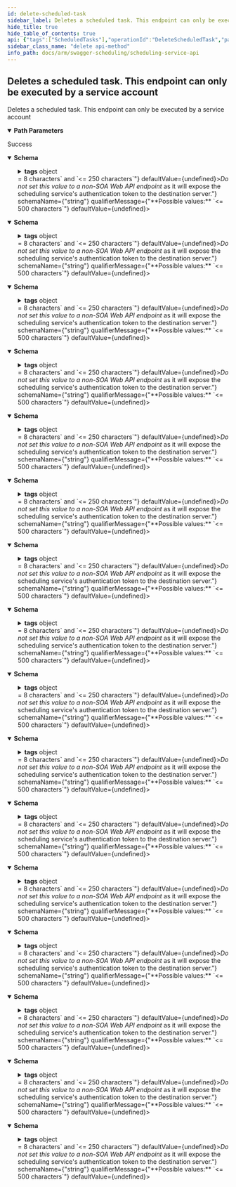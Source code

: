 ```yaml
---
id: delete-scheduled-task
sidebar_label: Deletes a scheduled task. This endpoint can only be executed by a service account
hide_title: true
hide_table_of_contents: true
api: {"tags":["ScheduledTasks"],"operationId":"DeleteScheduledTask","parameters":[{"name":"scheduledTaskId","in":"path","description":"","required":true,"schema":{"type":"string","format":"uuid"}}],"responses":{"200":{"description":"Success","content":{"application/json;odata.metadata=minimal;odata.streaming=true":{"schema":{"description":"A Scheduled Request is a call to a service endpoint at some point in the future.  All requests take the form of SOA Web API endpoints to be invoked.","required":["name","url","method","scheduledExecutionTimestamp"],"type":"object","properties":{"id":{"format":"uuid","description":"Gets or sets the unique identifier of the scheduled task.","type":"string"},"customerId":{"format":"uuid","description":"If there is a customer associated with this request, (something that we would  like to group on), put the id value in here.","type":"string"},"accountId":{"format":"int32","description":"If there is an accountId associated with this request, (something that we would  like to group on), put the id value in here.","type":"integer"},"tags":{"description":"A list of free-text metadata that can be used to categorize this scheduled  request.","type":"object","additionalProperties":{"type":"string"}},"name":{"description":"The descriptive name of the scheduled request.","maxLength":250,"minLength":8,"type":"string"},"description":{"description":"A (optional) more comprehensive description of the scheduled task than the descriptive name,  used for business justification or execution notes.","maxLength":2000,"minLength":0,"type":"string"},"url":{"description":"The SOA endpoint to hit, which will actually kick off the scheduled task.  <b><i>Do not set this value  to a non-SOA Web API endpoint</i></b> as it will expose the scheduling service's authentication token  to the destination server.","maxLength":500,"minLength":0,"type":"string"},"method":{"description":"Specifies the HTTP method that hitting the ErpMaestro.SchedulingService.Common.Models.ScheduledTaskModel.Url endpoint will use; default is GET, but acceptable  values include POST, PATCH, PUT, and DELETE.","maxLength":30,"minLength":0,"type":"string"},"payload":{"description":"If the ErpMaestro.SchedulingService.Common.Models.ScheduledTaskModel.Method supports a payload (POST, PATCH, PUT) and this is not null,  it will be included with the request.","type":"object"},"onBehalfOf":{"description":"If specified, sets the \"On-Behalf-Of\" header to the set value.  Useful for attributing an action  to a specified user.","maxLength":250,"minLength":0,"type":"string"},"scheduledExecutionTimestamp":{"format":"date-time","description":"Gets or sets the timestamp of when the scheduled task is to be invoked.","type":"string"},"recurrencePattern":{"description":"Sets a recurrence pattern for when to repeat.    * `NotRecurring` - Recurrence is not set for this task.  * `Hourly` - Recurs on an hourly basis at the same minutes past the hour as the scheduled execution.  * `Daily` - Recurs on a daily basis at the same hour and minutes past the hour as the scheduled execution.  * `Weekly` - Recurs on the same day of the week, same hour and same minutes past the hour as the scheduled execution.  * `Monthly` - Recurs on the same day of the month, same hour and same minutes past the hour as the scheduled execution.  * `Quarterly` - Recurs on the same day of the month, same hour and same minutes past the hour as the scheduled execution,\n            but only every 3 months (January, April, July, October).  * `Annually` - Recurs on the same month, same day of the month, same hour and same minutes past the hour as the scheduled execution,\n            once per year.  * `OnWorkDays` - Recurs on each working day (Monday, Tuesday, Wednesday, Thursday, Friday)  * `LastDayOfMonth` - Recurs on each last day of month  ","enum":["notRecurring","hourly","daily","weekly","monthly","quarterly","annually","onWorkDays","lastDayOfMonth"],"type":"string"},"isEnabled":{"description":"Gets or sets the enabled state of the scheduled task.  Default !:true.  A disabled task will not execute.","type":"boolean"},"lastExecution":{"format":"date-time","type":"string"}}}},"application/json;odata.metadata=minimal;odata.streaming=false":{"schema":{"description":"A Scheduled Request is a call to a service endpoint at some point in the future.  All requests take the form of SOA Web API endpoints to be invoked.","required":["name","url","method","scheduledExecutionTimestamp"],"type":"object","properties":{"id":{"format":"uuid","description":"Gets or sets the unique identifier of the scheduled task.","type":"string"},"customerId":{"format":"uuid","description":"If there is a customer associated with this request, (something that we would  like to group on), put the id value in here.","type":"string"},"accountId":{"format":"int32","description":"If there is an accountId associated with this request, (something that we would  like to group on), put the id value in here.","type":"integer"},"tags":{"description":"A list of free-text metadata that can be used to categorize this scheduled  request.","type":"object","additionalProperties":{"type":"string"}},"name":{"description":"The descriptive name of the scheduled request.","maxLength":250,"minLength":8,"type":"string"},"description":{"description":"A (optional) more comprehensive description of the scheduled task than the descriptive name,  used for business justification or execution notes.","maxLength":2000,"minLength":0,"type":"string"},"url":{"description":"The SOA endpoint to hit, which will actually kick off the scheduled task.  <b><i>Do not set this value  to a non-SOA Web API endpoint</i></b> as it will expose the scheduling service's authentication token  to the destination server.","maxLength":500,"minLength":0,"type":"string"},"method":{"description":"Specifies the HTTP method that hitting the ErpMaestro.SchedulingService.Common.Models.ScheduledTaskModel.Url endpoint will use; default is GET, but acceptable  values include POST, PATCH, PUT, and DELETE.","maxLength":30,"minLength":0,"type":"string"},"payload":{"description":"If the ErpMaestro.SchedulingService.Common.Models.ScheduledTaskModel.Method supports a payload (POST, PATCH, PUT) and this is not null,  it will be included with the request.","type":"object"},"onBehalfOf":{"description":"If specified, sets the \"On-Behalf-Of\" header to the set value.  Useful for attributing an action  to a specified user.","maxLength":250,"minLength":0,"type":"string"},"scheduledExecutionTimestamp":{"format":"date-time","description":"Gets or sets the timestamp of when the scheduled task is to be invoked.","type":"string"},"recurrencePattern":{"description":"Sets a recurrence pattern for when to repeat.    * `NotRecurring` - Recurrence is not set for this task.  * `Hourly` - Recurs on an hourly basis at the same minutes past the hour as the scheduled execution.  * `Daily` - Recurs on a daily basis at the same hour and minutes past the hour as the scheduled execution.  * `Weekly` - Recurs on the same day of the week, same hour and same minutes past the hour as the scheduled execution.  * `Monthly` - Recurs on the same day of the month, same hour and same minutes past the hour as the scheduled execution.  * `Quarterly` - Recurs on the same day of the month, same hour and same minutes past the hour as the scheduled execution,\n            but only every 3 months (January, April, July, October).  * `Annually` - Recurs on the same month, same day of the month, same hour and same minutes past the hour as the scheduled execution,\n            once per year.  * `OnWorkDays` - Recurs on each working day (Monday, Tuesday, Wednesday, Thursday, Friday)  * `LastDayOfMonth` - Recurs on each last day of month  ","enum":["notRecurring","hourly","daily","weekly","monthly","quarterly","annually","onWorkDays","lastDayOfMonth"],"type":"string"},"isEnabled":{"description":"Gets or sets the enabled state of the scheduled task.  Default !:true.  A disabled task will not execute.","type":"boolean"},"lastExecution":{"format":"date-time","type":"string"}}}},"application/json;odata.metadata=minimal":{"schema":{"description":"A Scheduled Request is a call to a service endpoint at some point in the future.  All requests take the form of SOA Web API endpoints to be invoked.","required":["name","url","method","scheduledExecutionTimestamp"],"type":"object","properties":{"id":{"format":"uuid","description":"Gets or sets the unique identifier of the scheduled task.","type":"string"},"customerId":{"format":"uuid","description":"If there is a customer associated with this request, (something that we would  like to group on), put the id value in here.","type":"string"},"accountId":{"format":"int32","description":"If there is an accountId associated with this request, (something that we would  like to group on), put the id value in here.","type":"integer"},"tags":{"description":"A list of free-text metadata that can be used to categorize this scheduled  request.","type":"object","additionalProperties":{"type":"string"}},"name":{"description":"The descriptive name of the scheduled request.","maxLength":250,"minLength":8,"type":"string"},"description":{"description":"A (optional) more comprehensive description of the scheduled task than the descriptive name,  used for business justification or execution notes.","maxLength":2000,"minLength":0,"type":"string"},"url":{"description":"The SOA endpoint to hit, which will actually kick off the scheduled task.  <b><i>Do not set this value  to a non-SOA Web API endpoint</i></b> as it will expose the scheduling service's authentication token  to the destination server.","maxLength":500,"minLength":0,"type":"string"},"method":{"description":"Specifies the HTTP method that hitting the ErpMaestro.SchedulingService.Common.Models.ScheduledTaskModel.Url endpoint will use; default is GET, but acceptable  values include POST, PATCH, PUT, and DELETE.","maxLength":30,"minLength":0,"type":"string"},"payload":{"description":"If the ErpMaestro.SchedulingService.Common.Models.ScheduledTaskModel.Method supports a payload (POST, PATCH, PUT) and this is not null,  it will be included with the request.","type":"object"},"onBehalfOf":{"description":"If specified, sets the \"On-Behalf-Of\" header to the set value.  Useful for attributing an action  to a specified user.","maxLength":250,"minLength":0,"type":"string"},"scheduledExecutionTimestamp":{"format":"date-time","description":"Gets or sets the timestamp of when the scheduled task is to be invoked.","type":"string"},"recurrencePattern":{"description":"Sets a recurrence pattern for when to repeat.    * `NotRecurring` - Recurrence is not set for this task.  * `Hourly` - Recurs on an hourly basis at the same minutes past the hour as the scheduled execution.  * `Daily` - Recurs on a daily basis at the same hour and minutes past the hour as the scheduled execution.  * `Weekly` - Recurs on the same day of the week, same hour and same minutes past the hour as the scheduled execution.  * `Monthly` - Recurs on the same day of the month, same hour and same minutes past the hour as the scheduled execution.  * `Quarterly` - Recurs on the same day of the month, same hour and same minutes past the hour as the scheduled execution,\n            but only every 3 months (January, April, July, October).  * `Annually` - Recurs on the same month, same day of the month, same hour and same minutes past the hour as the scheduled execution,\n            once per year.  * `OnWorkDays` - Recurs on each working day (Monday, Tuesday, Wednesday, Thursday, Friday)  * `LastDayOfMonth` - Recurs on each last day of month  ","enum":["notRecurring","hourly","daily","weekly","monthly","quarterly","annually","onWorkDays","lastDayOfMonth"],"type":"string"},"isEnabled":{"description":"Gets or sets the enabled state of the scheduled task.  Default !:true.  A disabled task will not execute.","type":"boolean"},"lastExecution":{"format":"date-time","type":"string"}}}},"application/json;odata.metadata=full;odata.streaming=true":{"schema":{"description":"A Scheduled Request is a call to a service endpoint at some point in the future.  All requests take the form of SOA Web API endpoints to be invoked.","required":["name","url","method","scheduledExecutionTimestamp"],"type":"object","properties":{"id":{"format":"uuid","description":"Gets or sets the unique identifier of the scheduled task.","type":"string"},"customerId":{"format":"uuid","description":"If there is a customer associated with this request, (something that we would  like to group on), put the id value in here.","type":"string"},"accountId":{"format":"int32","description":"If there is an accountId associated with this request, (something that we would  like to group on), put the id value in here.","type":"integer"},"tags":{"description":"A list of free-text metadata that can be used to categorize this scheduled  request.","type":"object","additionalProperties":{"type":"string"}},"name":{"description":"The descriptive name of the scheduled request.","maxLength":250,"minLength":8,"type":"string"},"description":{"description":"A (optional) more comprehensive description of the scheduled task than the descriptive name,  used for business justification or execution notes.","maxLength":2000,"minLength":0,"type":"string"},"url":{"description":"The SOA endpoint to hit, which will actually kick off the scheduled task.  <b><i>Do not set this value  to a non-SOA Web API endpoint</i></b> as it will expose the scheduling service's authentication token  to the destination server.","maxLength":500,"minLength":0,"type":"string"},"method":{"description":"Specifies the HTTP method that hitting the ErpMaestro.SchedulingService.Common.Models.ScheduledTaskModel.Url endpoint will use; default is GET, but acceptable  values include POST, PATCH, PUT, and DELETE.","maxLength":30,"minLength":0,"type":"string"},"payload":{"description":"If the ErpMaestro.SchedulingService.Common.Models.ScheduledTaskModel.Method supports a payload (POST, PATCH, PUT) and this is not null,  it will be included with the request.","type":"object"},"onBehalfOf":{"description":"If specified, sets the \"On-Behalf-Of\" header to the set value.  Useful for attributing an action  to a specified user.","maxLength":250,"minLength":0,"type":"string"},"scheduledExecutionTimestamp":{"format":"date-time","description":"Gets or sets the timestamp of when the scheduled task is to be invoked.","type":"string"},"recurrencePattern":{"description":"Sets a recurrence pattern for when to repeat.    * `NotRecurring` - Recurrence is not set for this task.  * `Hourly` - Recurs on an hourly basis at the same minutes past the hour as the scheduled execution.  * `Daily` - Recurs on a daily basis at the same hour and minutes past the hour as the scheduled execution.  * `Weekly` - Recurs on the same day of the week, same hour and same minutes past the hour as the scheduled execution.  * `Monthly` - Recurs on the same day of the month, same hour and same minutes past the hour as the scheduled execution.  * `Quarterly` - Recurs on the same day of the month, same hour and same minutes past the hour as the scheduled execution,\n            but only every 3 months (January, April, July, October).  * `Annually` - Recurs on the same month, same day of the month, same hour and same minutes past the hour as the scheduled execution,\n            once per year.  * `OnWorkDays` - Recurs on each working day (Monday, Tuesday, Wednesday, Thursday, Friday)  * `LastDayOfMonth` - Recurs on each last day of month  ","enum":["notRecurring","hourly","daily","weekly","monthly","quarterly","annually","onWorkDays","lastDayOfMonth"],"type":"string"},"isEnabled":{"description":"Gets or sets the enabled state of the scheduled task.  Default !:true.  A disabled task will not execute.","type":"boolean"},"lastExecution":{"format":"date-time","type":"string"}}}},"application/json;odata.metadata=full;odata.streaming=false":{"schema":{"description":"A Scheduled Request is a call to a service endpoint at some point in the future.  All requests take the form of SOA Web API endpoints to be invoked.","required":["name","url","method","scheduledExecutionTimestamp"],"type":"object","properties":{"id":{"format":"uuid","description":"Gets or sets the unique identifier of the scheduled task.","type":"string"},"customerId":{"format":"uuid","description":"If there is a customer associated with this request, (something that we would  like to group on), put the id value in here.","type":"string"},"accountId":{"format":"int32","description":"If there is an accountId associated with this request, (something that we would  like to group on), put the id value in here.","type":"integer"},"tags":{"description":"A list of free-text metadata that can be used to categorize this scheduled  request.","type":"object","additionalProperties":{"type":"string"}},"name":{"description":"The descriptive name of the scheduled request.","maxLength":250,"minLength":8,"type":"string"},"description":{"description":"A (optional) more comprehensive description of the scheduled task than the descriptive name,  used for business justification or execution notes.","maxLength":2000,"minLength":0,"type":"string"},"url":{"description":"The SOA endpoint to hit, which will actually kick off the scheduled task.  <b><i>Do not set this value  to a non-SOA Web API endpoint</i></b> as it will expose the scheduling service's authentication token  to the destination server.","maxLength":500,"minLength":0,"type":"string"},"method":{"description":"Specifies the HTTP method that hitting the ErpMaestro.SchedulingService.Common.Models.ScheduledTaskModel.Url endpoint will use; default is GET, but acceptable  values include POST, PATCH, PUT, and DELETE.","maxLength":30,"minLength":0,"type":"string"},"payload":{"description":"If the ErpMaestro.SchedulingService.Common.Models.ScheduledTaskModel.Method supports a payload (POST, PATCH, PUT) and this is not null,  it will be included with the request.","type":"object"},"onBehalfOf":{"description":"If specified, sets the \"On-Behalf-Of\" header to the set value.  Useful for attributing an action  to a specified user.","maxLength":250,"minLength":0,"type":"string"},"scheduledExecutionTimestamp":{"format":"date-time","description":"Gets or sets the timestamp of when the scheduled task is to be invoked.","type":"string"},"recurrencePattern":{"description":"Sets a recurrence pattern for when to repeat.    * `NotRecurring` - Recurrence is not set for this task.  * `Hourly` - Recurs on an hourly basis at the same minutes past the hour as the scheduled execution.  * `Daily` - Recurs on a daily basis at the same hour and minutes past the hour as the scheduled execution.  * `Weekly` - Recurs on the same day of the week, same hour and same minutes past the hour as the scheduled execution.  * `Monthly` - Recurs on the same day of the month, same hour and same minutes past the hour as the scheduled execution.  * `Quarterly` - Recurs on the same day of the month, same hour and same minutes past the hour as the scheduled execution,\n            but only every 3 months (January, April, July, October).  * `Annually` - Recurs on the same month, same day of the month, same hour and same minutes past the hour as the scheduled execution,\n            once per year.  * `OnWorkDays` - Recurs on each working day (Monday, Tuesday, Wednesday, Thursday, Friday)  * `LastDayOfMonth` - Recurs on each last day of month  ","enum":["notRecurring","hourly","daily","weekly","monthly","quarterly","annually","onWorkDays","lastDayOfMonth"],"type":"string"},"isEnabled":{"description":"Gets or sets the enabled state of the scheduled task.  Default !:true.  A disabled task will not execute.","type":"boolean"},"lastExecution":{"format":"date-time","type":"string"}}}},"application/json;odata.metadata=full":{"schema":{"description":"A Scheduled Request is a call to a service endpoint at some point in the future.  All requests take the form of SOA Web API endpoints to be invoked.","required":["name","url","method","scheduledExecutionTimestamp"],"type":"object","properties":{"id":{"format":"uuid","description":"Gets or sets the unique identifier of the scheduled task.","type":"string"},"customerId":{"format":"uuid","description":"If there is a customer associated with this request, (something that we would  like to group on), put the id value in here.","type":"string"},"accountId":{"format":"int32","description":"If there is an accountId associated with this request, (something that we would  like to group on), put the id value in here.","type":"integer"},"tags":{"description":"A list of free-text metadata that can be used to categorize this scheduled  request.","type":"object","additionalProperties":{"type":"string"}},"name":{"description":"The descriptive name of the scheduled request.","maxLength":250,"minLength":8,"type":"string"},"description":{"description":"A (optional) more comprehensive description of the scheduled task than the descriptive name,  used for business justification or execution notes.","maxLength":2000,"minLength":0,"type":"string"},"url":{"description":"The SOA endpoint to hit, which will actually kick off the scheduled task.  <b><i>Do not set this value  to a non-SOA Web API endpoint</i></b> as it will expose the scheduling service's authentication token  to the destination server.","maxLength":500,"minLength":0,"type":"string"},"method":{"description":"Specifies the HTTP method that hitting the ErpMaestro.SchedulingService.Common.Models.ScheduledTaskModel.Url endpoint will use; default is GET, but acceptable  values include POST, PATCH, PUT, and DELETE.","maxLength":30,"minLength":0,"type":"string"},"payload":{"description":"If the ErpMaestro.SchedulingService.Common.Models.ScheduledTaskModel.Method supports a payload (POST, PATCH, PUT) and this is not null,  it will be included with the request.","type":"object"},"onBehalfOf":{"description":"If specified, sets the \"On-Behalf-Of\" header to the set value.  Useful for attributing an action  to a specified user.","maxLength":250,"minLength":0,"type":"string"},"scheduledExecutionTimestamp":{"format":"date-time","description":"Gets or sets the timestamp of when the scheduled task is to be invoked.","type":"string"},"recurrencePattern":{"description":"Sets a recurrence pattern for when to repeat.    * `NotRecurring` - Recurrence is not set for this task.  * `Hourly` - Recurs on an hourly basis at the same minutes past the hour as the scheduled execution.  * `Daily` - Recurs on a daily basis at the same hour and minutes past the hour as the scheduled execution.  * `Weekly` - Recurs on the same day of the week, same hour and same minutes past the hour as the scheduled execution.  * `Monthly` - Recurs on the same day of the month, same hour and same minutes past the hour as the scheduled execution.  * `Quarterly` - Recurs on the same day of the month, same hour and same minutes past the hour as the scheduled execution,\n            but only every 3 months (January, April, July, October).  * `Annually` - Recurs on the same month, same day of the month, same hour and same minutes past the hour as the scheduled execution,\n            once per year.  * `OnWorkDays` - Recurs on each working day (Monday, Tuesday, Wednesday, Thursday, Friday)  * `LastDayOfMonth` - Recurs on each last day of month  ","enum":["notRecurring","hourly","daily","weekly","monthly","quarterly","annually","onWorkDays","lastDayOfMonth"],"type":"string"},"isEnabled":{"description":"Gets or sets the enabled state of the scheduled task.  Default !:true.  A disabled task will not execute.","type":"boolean"},"lastExecution":{"format":"date-time","type":"string"}}}},"application/json;odata.metadata=none;odata.streaming=true":{"schema":{"description":"A Scheduled Request is a call to a service endpoint at some point in the future.  All requests take the form of SOA Web API endpoints to be invoked.","required":["name","url","method","scheduledExecutionTimestamp"],"type":"object","properties":{"id":{"format":"uuid","description":"Gets or sets the unique identifier of the scheduled task.","type":"string"},"customerId":{"format":"uuid","description":"If there is a customer associated with this request, (something that we would  like to group on), put the id value in here.","type":"string"},"accountId":{"format":"int32","description":"If there is an accountId associated with this request, (something that we would  like to group on), put the id value in here.","type":"integer"},"tags":{"description":"A list of free-text metadata that can be used to categorize this scheduled  request.","type":"object","additionalProperties":{"type":"string"}},"name":{"description":"The descriptive name of the scheduled request.","maxLength":250,"minLength":8,"type":"string"},"description":{"description":"A (optional) more comprehensive description of the scheduled task than the descriptive name,  used for business justification or execution notes.","maxLength":2000,"minLength":0,"type":"string"},"url":{"description":"The SOA endpoint to hit, which will actually kick off the scheduled task.  <b><i>Do not set this value  to a non-SOA Web API endpoint</i></b> as it will expose the scheduling service's authentication token  to the destination server.","maxLength":500,"minLength":0,"type":"string"},"method":{"description":"Specifies the HTTP method that hitting the ErpMaestro.SchedulingService.Common.Models.ScheduledTaskModel.Url endpoint will use; default is GET, but acceptable  values include POST, PATCH, PUT, and DELETE.","maxLength":30,"minLength":0,"type":"string"},"payload":{"description":"If the ErpMaestro.SchedulingService.Common.Models.ScheduledTaskModel.Method supports a payload (POST, PATCH, PUT) and this is not null,  it will be included with the request.","type":"object"},"onBehalfOf":{"description":"If specified, sets the \"On-Behalf-Of\" header to the set value.  Useful for attributing an action  to a specified user.","maxLength":250,"minLength":0,"type":"string"},"scheduledExecutionTimestamp":{"format":"date-time","description":"Gets or sets the timestamp of when the scheduled task is to be invoked.","type":"string"},"recurrencePattern":{"description":"Sets a recurrence pattern for when to repeat.    * `NotRecurring` - Recurrence is not set for this task.  * `Hourly` - Recurs on an hourly basis at the same minutes past the hour as the scheduled execution.  * `Daily` - Recurs on a daily basis at the same hour and minutes past the hour as the scheduled execution.  * `Weekly` - Recurs on the same day of the week, same hour and same minutes past the hour as the scheduled execution.  * `Monthly` - Recurs on the same day of the month, same hour and same minutes past the hour as the scheduled execution.  * `Quarterly` - Recurs on the same day of the month, same hour and same minutes past the hour as the scheduled execution,\n            but only every 3 months (January, April, July, October).  * `Annually` - Recurs on the same month, same day of the month, same hour and same minutes past the hour as the scheduled execution,\n            once per year.  * `OnWorkDays` - Recurs on each working day (Monday, Tuesday, Wednesday, Thursday, Friday)  * `LastDayOfMonth` - Recurs on each last day of month  ","enum":["notRecurring","hourly","daily","weekly","monthly","quarterly","annually","onWorkDays","lastDayOfMonth"],"type":"string"},"isEnabled":{"description":"Gets or sets the enabled state of the scheduled task.  Default !:true.  A disabled task will not execute.","type":"boolean"},"lastExecution":{"format":"date-time","type":"string"}}}},"application/json;odata.metadata=none;odata.streaming=false":{"schema":{"description":"A Scheduled Request is a call to a service endpoint at some point in the future.  All requests take the form of SOA Web API endpoints to be invoked.","required":["name","url","method","scheduledExecutionTimestamp"],"type":"object","properties":{"id":{"format":"uuid","description":"Gets or sets the unique identifier of the scheduled task.","type":"string"},"customerId":{"format":"uuid","description":"If there is a customer associated with this request, (something that we would  like to group on), put the id value in here.","type":"string"},"accountId":{"format":"int32","description":"If there is an accountId associated with this request, (something that we would  like to group on), put the id value in here.","type":"integer"},"tags":{"description":"A list of free-text metadata that can be used to categorize this scheduled  request.","type":"object","additionalProperties":{"type":"string"}},"name":{"description":"The descriptive name of the scheduled request.","maxLength":250,"minLength":8,"type":"string"},"description":{"description":"A (optional) more comprehensive description of the scheduled task than the descriptive name,  used for business justification or execution notes.","maxLength":2000,"minLength":0,"type":"string"},"url":{"description":"The SOA endpoint to hit, which will actually kick off the scheduled task.  <b><i>Do not set this value  to a non-SOA Web API endpoint</i></b> as it will expose the scheduling service's authentication token  to the destination server.","maxLength":500,"minLength":0,"type":"string"},"method":{"description":"Specifies the HTTP method that hitting the ErpMaestro.SchedulingService.Common.Models.ScheduledTaskModel.Url endpoint will use; default is GET, but acceptable  values include POST, PATCH, PUT, and DELETE.","maxLength":30,"minLength":0,"type":"string"},"payload":{"description":"If the ErpMaestro.SchedulingService.Common.Models.ScheduledTaskModel.Method supports a payload (POST, PATCH, PUT) and this is not null,  it will be included with the request.","type":"object"},"onBehalfOf":{"description":"If specified, sets the \"On-Behalf-Of\" header to the set value.  Useful for attributing an action  to a specified user.","maxLength":250,"minLength":0,"type":"string"},"scheduledExecutionTimestamp":{"format":"date-time","description":"Gets or sets the timestamp of when the scheduled task is to be invoked.","type":"string"},"recurrencePattern":{"description":"Sets a recurrence pattern for when to repeat.    * `NotRecurring` - Recurrence is not set for this task.  * `Hourly` - Recurs on an hourly basis at the same minutes past the hour as the scheduled execution.  * `Daily` - Recurs on a daily basis at the same hour and minutes past the hour as the scheduled execution.  * `Weekly` - Recurs on the same day of the week, same hour and same minutes past the hour as the scheduled execution.  * `Monthly` - Recurs on the same day of the month, same hour and same minutes past the hour as the scheduled execution.  * `Quarterly` - Recurs on the same day of the month, same hour and same minutes past the hour as the scheduled execution,\n            but only every 3 months (January, April, July, October).  * `Annually` - Recurs on the same month, same day of the month, same hour and same minutes past the hour as the scheduled execution,\n            once per year.  * `OnWorkDays` - Recurs on each working day (Monday, Tuesday, Wednesday, Thursday, Friday)  * `LastDayOfMonth` - Recurs on each last day of month  ","enum":["notRecurring","hourly","daily","weekly","monthly","quarterly","annually","onWorkDays","lastDayOfMonth"],"type":"string"},"isEnabled":{"description":"Gets or sets the enabled state of the scheduled task.  Default !:true.  A disabled task will not execute.","type":"boolean"},"lastExecution":{"format":"date-time","type":"string"}}}},"application/json;odata.metadata=none":{"schema":{"description":"A Scheduled Request is a call to a service endpoint at some point in the future.  All requests take the form of SOA Web API endpoints to be invoked.","required":["name","url","method","scheduledExecutionTimestamp"],"type":"object","properties":{"id":{"format":"uuid","description":"Gets or sets the unique identifier of the scheduled task.","type":"string"},"customerId":{"format":"uuid","description":"If there is a customer associated with this request, (something that we would  like to group on), put the id value in here.","type":"string"},"accountId":{"format":"int32","description":"If there is an accountId associated with this request, (something that we would  like to group on), put the id value in here.","type":"integer"},"tags":{"description":"A list of free-text metadata that can be used to categorize this scheduled  request.","type":"object","additionalProperties":{"type":"string"}},"name":{"description":"The descriptive name of the scheduled request.","maxLength":250,"minLength":8,"type":"string"},"description":{"description":"A (optional) more comprehensive description of the scheduled task than the descriptive name,  used for business justification or execution notes.","maxLength":2000,"minLength":0,"type":"string"},"url":{"description":"The SOA endpoint to hit, which will actually kick off the scheduled task.  <b><i>Do not set this value  to a non-SOA Web API endpoint</i></b> as it will expose the scheduling service's authentication token  to the destination server.","maxLength":500,"minLength":0,"type":"string"},"method":{"description":"Specifies the HTTP method that hitting the ErpMaestro.SchedulingService.Common.Models.ScheduledTaskModel.Url endpoint will use; default is GET, but acceptable  values include POST, PATCH, PUT, and DELETE.","maxLength":30,"minLength":0,"type":"string"},"payload":{"description":"If the ErpMaestro.SchedulingService.Common.Models.ScheduledTaskModel.Method supports a payload (POST, PATCH, PUT) and this is not null,  it will be included with the request.","type":"object"},"onBehalfOf":{"description":"If specified, sets the \"On-Behalf-Of\" header to the set value.  Useful for attributing an action  to a specified user.","maxLength":250,"minLength":0,"type":"string"},"scheduledExecutionTimestamp":{"format":"date-time","description":"Gets or sets the timestamp of when the scheduled task is to be invoked.","type":"string"},"recurrencePattern":{"description":"Sets a recurrence pattern for when to repeat.    * `NotRecurring` - Recurrence is not set for this task.  * `Hourly` - Recurs on an hourly basis at the same minutes past the hour as the scheduled execution.  * `Daily` - Recurs on a daily basis at the same hour and minutes past the hour as the scheduled execution.  * `Weekly` - Recurs on the same day of the week, same hour and same minutes past the hour as the scheduled execution.  * `Monthly` - Recurs on the same day of the month, same hour and same minutes past the hour as the scheduled execution.  * `Quarterly` - Recurs on the same day of the month, same hour and same minutes past the hour as the scheduled execution,\n            but only every 3 months (January, April, July, October).  * `Annually` - Recurs on the same month, same day of the month, same hour and same minutes past the hour as the scheduled execution,\n            once per year.  * `OnWorkDays` - Recurs on each working day (Monday, Tuesday, Wednesday, Thursday, Friday)  * `LastDayOfMonth` - Recurs on each last day of month  ","enum":["notRecurring","hourly","daily","weekly","monthly","quarterly","annually","onWorkDays","lastDayOfMonth"],"type":"string"},"isEnabled":{"description":"Gets or sets the enabled state of the scheduled task.  Default !:true.  A disabled task will not execute.","type":"boolean"},"lastExecution":{"format":"date-time","type":"string"}}}},"application/json;odata.streaming=true":{"schema":{"description":"A Scheduled Request is a call to a service endpoint at some point in the future.  All requests take the form of SOA Web API endpoints to be invoked.","required":["name","url","method","scheduledExecutionTimestamp"],"type":"object","properties":{"id":{"format":"uuid","description":"Gets or sets the unique identifier of the scheduled task.","type":"string"},"customerId":{"format":"uuid","description":"If there is a customer associated with this request, (something that we would  like to group on), put the id value in here.","type":"string"},"accountId":{"format":"int32","description":"If there is an accountId associated with this request, (something that we would  like to group on), put the id value in here.","type":"integer"},"tags":{"description":"A list of free-text metadata that can be used to categorize this scheduled  request.","type":"object","additionalProperties":{"type":"string"}},"name":{"description":"The descriptive name of the scheduled request.","maxLength":250,"minLength":8,"type":"string"},"description":{"description":"A (optional) more comprehensive description of the scheduled task than the descriptive name,  used for business justification or execution notes.","maxLength":2000,"minLength":0,"type":"string"},"url":{"description":"The SOA endpoint to hit, which will actually kick off the scheduled task.  <b><i>Do not set this value  to a non-SOA Web API endpoint</i></b> as it will expose the scheduling service's authentication token  to the destination server.","maxLength":500,"minLength":0,"type":"string"},"method":{"description":"Specifies the HTTP method that hitting the ErpMaestro.SchedulingService.Common.Models.ScheduledTaskModel.Url endpoint will use; default is GET, but acceptable  values include POST, PATCH, PUT, and DELETE.","maxLength":30,"minLength":0,"type":"string"},"payload":{"description":"If the ErpMaestro.SchedulingService.Common.Models.ScheduledTaskModel.Method supports a payload (POST, PATCH, PUT) and this is not null,  it will be included with the request.","type":"object"},"onBehalfOf":{"description":"If specified, sets the \"On-Behalf-Of\" header to the set value.  Useful for attributing an action  to a specified user.","maxLength":250,"minLength":0,"type":"string"},"scheduledExecutionTimestamp":{"format":"date-time","description":"Gets or sets the timestamp of when the scheduled task is to be invoked.","type":"string"},"recurrencePattern":{"description":"Sets a recurrence pattern for when to repeat.    * `NotRecurring` - Recurrence is not set for this task.  * `Hourly` - Recurs on an hourly basis at the same minutes past the hour as the scheduled execution.  * `Daily` - Recurs on a daily basis at the same hour and minutes past the hour as the scheduled execution.  * `Weekly` - Recurs on the same day of the week, same hour and same minutes past the hour as the scheduled execution.  * `Monthly` - Recurs on the same day of the month, same hour and same minutes past the hour as the scheduled execution.  * `Quarterly` - Recurs on the same day of the month, same hour and same minutes past the hour as the scheduled execution,\n            but only every 3 months (January, April, July, October).  * `Annually` - Recurs on the same month, same day of the month, same hour and same minutes past the hour as the scheduled execution,\n            once per year.  * `OnWorkDays` - Recurs on each working day (Monday, Tuesday, Wednesday, Thursday, Friday)  * `LastDayOfMonth` - Recurs on each last day of month  ","enum":["notRecurring","hourly","daily","weekly","monthly","quarterly","annually","onWorkDays","lastDayOfMonth"],"type":"string"},"isEnabled":{"description":"Gets or sets the enabled state of the scheduled task.  Default !:true.  A disabled task will not execute.","type":"boolean"},"lastExecution":{"format":"date-time","type":"string"}}}},"application/json;odata.streaming=false":{"schema":{"description":"A Scheduled Request is a call to a service endpoint at some point in the future.  All requests take the form of SOA Web API endpoints to be invoked.","required":["name","url","method","scheduledExecutionTimestamp"],"type":"object","properties":{"id":{"format":"uuid","description":"Gets or sets the unique identifier of the scheduled task.","type":"string"},"customerId":{"format":"uuid","description":"If there is a customer associated with this request, (something that we would  like to group on), put the id value in here.","type":"string"},"accountId":{"format":"int32","description":"If there is an accountId associated with this request, (something that we would  like to group on), put the id value in here.","type":"integer"},"tags":{"description":"A list of free-text metadata that can be used to categorize this scheduled  request.","type":"object","additionalProperties":{"type":"string"}},"name":{"description":"The descriptive name of the scheduled request.","maxLength":250,"minLength":8,"type":"string"},"description":{"description":"A (optional) more comprehensive description of the scheduled task than the descriptive name,  used for business justification or execution notes.","maxLength":2000,"minLength":0,"type":"string"},"url":{"description":"The SOA endpoint to hit, which will actually kick off the scheduled task.  <b><i>Do not set this value  to a non-SOA Web API endpoint</i></b> as it will expose the scheduling service's authentication token  to the destination server.","maxLength":500,"minLength":0,"type":"string"},"method":{"description":"Specifies the HTTP method that hitting the ErpMaestro.SchedulingService.Common.Models.ScheduledTaskModel.Url endpoint will use; default is GET, but acceptable  values include POST, PATCH, PUT, and DELETE.","maxLength":30,"minLength":0,"type":"string"},"payload":{"description":"If the ErpMaestro.SchedulingService.Common.Models.ScheduledTaskModel.Method supports a payload (POST, PATCH, PUT) and this is not null,  it will be included with the request.","type":"object"},"onBehalfOf":{"description":"If specified, sets the \"On-Behalf-Of\" header to the set value.  Useful for attributing an action  to a specified user.","maxLength":250,"minLength":0,"type":"string"},"scheduledExecutionTimestamp":{"format":"date-time","description":"Gets or sets the timestamp of when the scheduled task is to be invoked.","type":"string"},"recurrencePattern":{"description":"Sets a recurrence pattern for when to repeat.    * `NotRecurring` - Recurrence is not set for this task.  * `Hourly` - Recurs on an hourly basis at the same minutes past the hour as the scheduled execution.  * `Daily` - Recurs on a daily basis at the same hour and minutes past the hour as the scheduled execution.  * `Weekly` - Recurs on the same day of the week, same hour and same minutes past the hour as the scheduled execution.  * `Monthly` - Recurs on the same day of the month, same hour and same minutes past the hour as the scheduled execution.  * `Quarterly` - Recurs on the same day of the month, same hour and same minutes past the hour as the scheduled execution,\n            but only every 3 months (January, April, July, October).  * `Annually` - Recurs on the same month, same day of the month, same hour and same minutes past the hour as the scheduled execution,\n            once per year.  * `OnWorkDays` - Recurs on each working day (Monday, Tuesday, Wednesday, Thursday, Friday)  * `LastDayOfMonth` - Recurs on each last day of month  ","enum":["notRecurring","hourly","daily","weekly","monthly","quarterly","annually","onWorkDays","lastDayOfMonth"],"type":"string"},"isEnabled":{"description":"Gets or sets the enabled state of the scheduled task.  Default !:true.  A disabled task will not execute.","type":"boolean"},"lastExecution":{"format":"date-time","type":"string"}}}},"application/json":{"schema":{"description":"A Scheduled Request is a call to a service endpoint at some point in the future.  All requests take the form of SOA Web API endpoints to be invoked.","required":["name","url","method","scheduledExecutionTimestamp"],"type":"object","properties":{"id":{"format":"uuid","description":"Gets or sets the unique identifier of the scheduled task.","type":"string"},"customerId":{"format":"uuid","description":"If there is a customer associated with this request, (something that we would  like to group on), put the id value in here.","type":"string"},"accountId":{"format":"int32","description":"If there is an accountId associated with this request, (something that we would  like to group on), put the id value in here.","type":"integer"},"tags":{"description":"A list of free-text metadata that can be used to categorize this scheduled  request.","type":"object","additionalProperties":{"type":"string"}},"name":{"description":"The descriptive name of the scheduled request.","maxLength":250,"minLength":8,"type":"string"},"description":{"description":"A (optional) more comprehensive description of the scheduled task than the descriptive name,  used for business justification or execution notes.","maxLength":2000,"minLength":0,"type":"string"},"url":{"description":"The SOA endpoint to hit, which will actually kick off the scheduled task.  <b><i>Do not set this value  to a non-SOA Web API endpoint</i></b> as it will expose the scheduling service's authentication token  to the destination server.","maxLength":500,"minLength":0,"type":"string"},"method":{"description":"Specifies the HTTP method that hitting the ErpMaestro.SchedulingService.Common.Models.ScheduledTaskModel.Url endpoint will use; default is GET, but acceptable  values include POST, PATCH, PUT, and DELETE.","maxLength":30,"minLength":0,"type":"string"},"payload":{"description":"If the ErpMaestro.SchedulingService.Common.Models.ScheduledTaskModel.Method supports a payload (POST, PATCH, PUT) and this is not null,  it will be included with the request.","type":"object"},"onBehalfOf":{"description":"If specified, sets the \"On-Behalf-Of\" header to the set value.  Useful for attributing an action  to a specified user.","maxLength":250,"minLength":0,"type":"string"},"scheduledExecutionTimestamp":{"format":"date-time","description":"Gets or sets the timestamp of when the scheduled task is to be invoked.","type":"string"},"recurrencePattern":{"description":"Sets a recurrence pattern for when to repeat.    * `NotRecurring` - Recurrence is not set for this task.  * `Hourly` - Recurs on an hourly basis at the same minutes past the hour as the scheduled execution.  * `Daily` - Recurs on a daily basis at the same hour and minutes past the hour as the scheduled execution.  * `Weekly` - Recurs on the same day of the week, same hour and same minutes past the hour as the scheduled execution.  * `Monthly` - Recurs on the same day of the month, same hour and same minutes past the hour as the scheduled execution.  * `Quarterly` - Recurs on the same day of the month, same hour and same minutes past the hour as the scheduled execution,\n            but only every 3 months (January, April, July, October).  * `Annually` - Recurs on the same month, same day of the month, same hour and same minutes past the hour as the scheduled execution,\n            once per year.  * `OnWorkDays` - Recurs on each working day (Monday, Tuesday, Wednesday, Thursday, Friday)  * `LastDayOfMonth` - Recurs on each last day of month  ","enum":["notRecurring","hourly","daily","weekly","monthly","quarterly","annually","onWorkDays","lastDayOfMonth"],"type":"string"},"isEnabled":{"description":"Gets or sets the enabled state of the scheduled task.  Default !:true.  A disabled task will not execute.","type":"boolean"},"lastExecution":{"format":"date-time","type":"string"}}}},"application/xml":{"schema":{"description":"A Scheduled Request is a call to a service endpoint at some point in the future.  All requests take the form of SOA Web API endpoints to be invoked.","required":["name","url","method","scheduledExecutionTimestamp"],"type":"object","properties":{"id":{"format":"uuid","description":"Gets or sets the unique identifier of the scheduled task.","type":"string"},"customerId":{"format":"uuid","description":"If there is a customer associated with this request, (something that we would  like to group on), put the id value in here.","type":"string"},"accountId":{"format":"int32","description":"If there is an accountId associated with this request, (something that we would  like to group on), put the id value in here.","type":"integer"},"tags":{"description":"A list of free-text metadata that can be used to categorize this scheduled  request.","type":"object","additionalProperties":{"type":"string"}},"name":{"description":"The descriptive name of the scheduled request.","maxLength":250,"minLength":8,"type":"string"},"description":{"description":"A (optional) more comprehensive description of the scheduled task than the descriptive name,  used for business justification or execution notes.","maxLength":2000,"minLength":0,"type":"string"},"url":{"description":"The SOA endpoint to hit, which will actually kick off the scheduled task.  <b><i>Do not set this value  to a non-SOA Web API endpoint</i></b> as it will expose the scheduling service's authentication token  to the destination server.","maxLength":500,"minLength":0,"type":"string"},"method":{"description":"Specifies the HTTP method that hitting the ErpMaestro.SchedulingService.Common.Models.ScheduledTaskModel.Url endpoint will use; default is GET, but acceptable  values include POST, PATCH, PUT, and DELETE.","maxLength":30,"minLength":0,"type":"string"},"payload":{"description":"If the ErpMaestro.SchedulingService.Common.Models.ScheduledTaskModel.Method supports a payload (POST, PATCH, PUT) and this is not null,  it will be included with the request.","type":"object"},"onBehalfOf":{"description":"If specified, sets the \"On-Behalf-Of\" header to the set value.  Useful for attributing an action  to a specified user.","maxLength":250,"minLength":0,"type":"string"},"scheduledExecutionTimestamp":{"format":"date-time","description":"Gets or sets the timestamp of when the scheduled task is to be invoked.","type":"string"},"recurrencePattern":{"description":"Sets a recurrence pattern for when to repeat.    * `NotRecurring` - Recurrence is not set for this task.  * `Hourly` - Recurs on an hourly basis at the same minutes past the hour as the scheduled execution.  * `Daily` - Recurs on a daily basis at the same hour and minutes past the hour as the scheduled execution.  * `Weekly` - Recurs on the same day of the week, same hour and same minutes past the hour as the scheduled execution.  * `Monthly` - Recurs on the same day of the month, same hour and same minutes past the hour as the scheduled execution.  * `Quarterly` - Recurs on the same day of the month, same hour and same minutes past the hour as the scheduled execution,\n            but only every 3 months (January, April, July, October).  * `Annually` - Recurs on the same month, same day of the month, same hour and same minutes past the hour as the scheduled execution,\n            once per year.  * `OnWorkDays` - Recurs on each working day (Monday, Tuesday, Wednesday, Thursday, Friday)  * `LastDayOfMonth` - Recurs on each last day of month  ","enum":["notRecurring","hourly","daily","weekly","monthly","quarterly","annually","onWorkDays","lastDayOfMonth"],"type":"string"},"isEnabled":{"description":"Gets or sets the enabled state of the scheduled task.  Default !:true.  A disabled task will not execute.","type":"boolean"},"lastExecution":{"format":"date-time","type":"string"}}}},"application/prs.odatatestxx-odata":{"schema":{"description":"A Scheduled Request is a call to a service endpoint at some point in the future.  All requests take the form of SOA Web API endpoints to be invoked.","required":["name","url","method","scheduledExecutionTimestamp"],"type":"object","properties":{"id":{"format":"uuid","description":"Gets or sets the unique identifier of the scheduled task.","type":"string"},"customerId":{"format":"uuid","description":"If there is a customer associated with this request, (something that we would  like to group on), put the id value in here.","type":"string"},"accountId":{"format":"int32","description":"If there is an accountId associated with this request, (something that we would  like to group on), put the id value in here.","type":"integer"},"tags":{"description":"A list of free-text metadata that can be used to categorize this scheduled  request.","type":"object","additionalProperties":{"type":"string"}},"name":{"description":"The descriptive name of the scheduled request.","maxLength":250,"minLength":8,"type":"string"},"description":{"description":"A (optional) more comprehensive description of the scheduled task than the descriptive name,  used for business justification or execution notes.","maxLength":2000,"minLength":0,"type":"string"},"url":{"description":"The SOA endpoint to hit, which will actually kick off the scheduled task.  <b><i>Do not set this value  to a non-SOA Web API endpoint</i></b> as it will expose the scheduling service's authentication token  to the destination server.","maxLength":500,"minLength":0,"type":"string"},"method":{"description":"Specifies the HTTP method that hitting the ErpMaestro.SchedulingService.Common.Models.ScheduledTaskModel.Url endpoint will use; default is GET, but acceptable  values include POST, PATCH, PUT, and DELETE.","maxLength":30,"minLength":0,"type":"string"},"payload":{"description":"If the ErpMaestro.SchedulingService.Common.Models.ScheduledTaskModel.Method supports a payload (POST, PATCH, PUT) and this is not null,  it will be included with the request.","type":"object"},"onBehalfOf":{"description":"If specified, sets the \"On-Behalf-Of\" header to the set value.  Useful for attributing an action  to a specified user.","maxLength":250,"minLength":0,"type":"string"},"scheduledExecutionTimestamp":{"format":"date-time","description":"Gets or sets the timestamp of when the scheduled task is to be invoked.","type":"string"},"recurrencePattern":{"description":"Sets a recurrence pattern for when to repeat.    * `NotRecurring` - Recurrence is not set for this task.  * `Hourly` - Recurs on an hourly basis at the same minutes past the hour as the scheduled execution.  * `Daily` - Recurs on a daily basis at the same hour and minutes past the hour as the scheduled execution.  * `Weekly` - Recurs on the same day of the week, same hour and same minutes past the hour as the scheduled execution.  * `Monthly` - Recurs on the same day of the month, same hour and same minutes past the hour as the scheduled execution.  * `Quarterly` - Recurs on the same day of the month, same hour and same minutes past the hour as the scheduled execution,\n            but only every 3 months (January, April, July, October).  * `Annually` - Recurs on the same month, same day of the month, same hour and same minutes past the hour as the scheduled execution,\n            once per year.  * `OnWorkDays` - Recurs on each working day (Monday, Tuesday, Wednesday, Thursday, Friday)  * `LastDayOfMonth` - Recurs on each last day of month  ","enum":["notRecurring","hourly","daily","weekly","monthly","quarterly","annually","onWorkDays","lastDayOfMonth"],"type":"string"},"isEnabled":{"description":"Gets or sets the enabled state of the scheduled task.  Default !:true.  A disabled task will not execute.","type":"boolean"},"lastExecution":{"format":"date-time","type":"string"}}}},"text/plain":{"schema":{"description":"A Scheduled Request is a call to a service endpoint at some point in the future.  All requests take the form of SOA Web API endpoints to be invoked.","required":["name","url","method","scheduledExecutionTimestamp"],"type":"object","properties":{"id":{"format":"uuid","description":"Gets or sets the unique identifier of the scheduled task.","type":"string"},"customerId":{"format":"uuid","description":"If there is a customer associated with this request, (something that we would  like to group on), put the id value in here.","type":"string"},"accountId":{"format":"int32","description":"If there is an accountId associated with this request, (something that we would  like to group on), put the id value in here.","type":"integer"},"tags":{"description":"A list of free-text metadata that can be used to categorize this scheduled  request.","type":"object","additionalProperties":{"type":"string"}},"name":{"description":"The descriptive name of the scheduled request.","maxLength":250,"minLength":8,"type":"string"},"description":{"description":"A (optional) more comprehensive description of the scheduled task than the descriptive name,  used for business justification or execution notes.","maxLength":2000,"minLength":0,"type":"string"},"url":{"description":"The SOA endpoint to hit, which will actually kick off the scheduled task.  <b><i>Do not set this value  to a non-SOA Web API endpoint</i></b> as it will expose the scheduling service's authentication token  to the destination server.","maxLength":500,"minLength":0,"type":"string"},"method":{"description":"Specifies the HTTP method that hitting the ErpMaestro.SchedulingService.Common.Models.ScheduledTaskModel.Url endpoint will use; default is GET, but acceptable  values include POST, PATCH, PUT, and DELETE.","maxLength":30,"minLength":0,"type":"string"},"payload":{"description":"If the ErpMaestro.SchedulingService.Common.Models.ScheduledTaskModel.Method supports a payload (POST, PATCH, PUT) and this is not null,  it will be included with the request.","type":"object"},"onBehalfOf":{"description":"If specified, sets the \"On-Behalf-Of\" header to the set value.  Useful for attributing an action  to a specified user.","maxLength":250,"minLength":0,"type":"string"},"scheduledExecutionTimestamp":{"format":"date-time","description":"Gets or sets the timestamp of when the scheduled task is to be invoked.","type":"string"},"recurrencePattern":{"description":"Sets a recurrence pattern for when to repeat.    * `NotRecurring` - Recurrence is not set for this task.  * `Hourly` - Recurs on an hourly basis at the same minutes past the hour as the scheduled execution.  * `Daily` - Recurs on a daily basis at the same hour and minutes past the hour as the scheduled execution.  * `Weekly` - Recurs on the same day of the week, same hour and same minutes past the hour as the scheduled execution.  * `Monthly` - Recurs on the same day of the month, same hour and same minutes past the hour as the scheduled execution.  * `Quarterly` - Recurs on the same day of the month, same hour and same minutes past the hour as the scheduled execution,\n            but only every 3 months (January, April, July, October).  * `Annually` - Recurs on the same month, same day of the month, same hour and same minutes past the hour as the scheduled execution,\n            once per year.  * `OnWorkDays` - Recurs on each working day (Monday, Tuesday, Wednesday, Thursday, Friday)  * `LastDayOfMonth` - Recurs on each last day of month  ","enum":["notRecurring","hourly","daily","weekly","monthly","quarterly","annually","onWorkDays","lastDayOfMonth"],"type":"string"},"isEnabled":{"description":"Gets or sets the enabled state of the scheduled task.  Default !:true.  A disabled task will not execute.","type":"boolean"},"lastExecution":{"format":"date-time","type":"string"}}}},"text/json":{"schema":{"description":"A Scheduled Request is a call to a service endpoint at some point in the future.  All requests take the form of SOA Web API endpoints to be invoked.","required":["name","url","method","scheduledExecutionTimestamp"],"type":"object","properties":{"id":{"format":"uuid","description":"Gets or sets the unique identifier of the scheduled task.","type":"string"},"customerId":{"format":"uuid","description":"If there is a customer associated with this request, (something that we would  like to group on), put the id value in here.","type":"string"},"accountId":{"format":"int32","description":"If there is an accountId associated with this request, (something that we would  like to group on), put the id value in here.","type":"integer"},"tags":{"description":"A list of free-text metadata that can be used to categorize this scheduled  request.","type":"object","additionalProperties":{"type":"string"}},"name":{"description":"The descriptive name of the scheduled request.","maxLength":250,"minLength":8,"type":"string"},"description":{"description":"A (optional) more comprehensive description of the scheduled task than the descriptive name,  used for business justification or execution notes.","maxLength":2000,"minLength":0,"type":"string"},"url":{"description":"The SOA endpoint to hit, which will actually kick off the scheduled task.  <b><i>Do not set this value  to a non-SOA Web API endpoint</i></b> as it will expose the scheduling service's authentication token  to the destination server.","maxLength":500,"minLength":0,"type":"string"},"method":{"description":"Specifies the HTTP method that hitting the ErpMaestro.SchedulingService.Common.Models.ScheduledTaskModel.Url endpoint will use; default is GET, but acceptable  values include POST, PATCH, PUT, and DELETE.","maxLength":30,"minLength":0,"type":"string"},"payload":{"description":"If the ErpMaestro.SchedulingService.Common.Models.ScheduledTaskModel.Method supports a payload (POST, PATCH, PUT) and this is not null,  it will be included with the request.","type":"object"},"onBehalfOf":{"description":"If specified, sets the \"On-Behalf-Of\" header to the set value.  Useful for attributing an action  to a specified user.","maxLength":250,"minLength":0,"type":"string"},"scheduledExecutionTimestamp":{"format":"date-time","description":"Gets or sets the timestamp of when the scheduled task is to be invoked.","type":"string"},"recurrencePattern":{"description":"Sets a recurrence pattern for when to repeat.    * `NotRecurring` - Recurrence is not set for this task.  * `Hourly` - Recurs on an hourly basis at the same minutes past the hour as the scheduled execution.  * `Daily` - Recurs on a daily basis at the same hour and minutes past the hour as the scheduled execution.  * `Weekly` - Recurs on the same day of the week, same hour and same minutes past the hour as the scheduled execution.  * `Monthly` - Recurs on the same day of the month, same hour and same minutes past the hour as the scheduled execution.  * `Quarterly` - Recurs on the same day of the month, same hour and same minutes past the hour as the scheduled execution,\n            but only every 3 months (January, April, July, October).  * `Annually` - Recurs on the same month, same day of the month, same hour and same minutes past the hour as the scheduled execution,\n            once per year.  * `OnWorkDays` - Recurs on each working day (Monday, Tuesday, Wednesday, Thursday, Friday)  * `LastDayOfMonth` - Recurs on each last day of month  ","enum":["notRecurring","hourly","daily","weekly","monthly","quarterly","annually","onWorkDays","lastDayOfMonth"],"type":"string"},"isEnabled":{"description":"Gets or sets the enabled state of the scheduled task.  Default !:true.  A disabled task will not execute.","type":"boolean"},"lastExecution":{"format":"date-time","type":"string"}}}}}}},"description":"Deletes a scheduled task. This endpoint can only be executed by a service account","method":"delete","path":"/api/scheduledtasks/{scheduledTaskId}","info":{"version":"v1","title":"Scheduling Service API"},"postman":{"name":"Deletes a scheduled task. This endpoint can only be executed by a service account","description":{"type":"text/plain"},"url":{"path":["api","scheduledtasks",":scheduledTaskId"],"host":["{{baseUrl}}"],"query":[],"variable":[{"disabled":false,"description":{"content":"(Required) ","type":"text/plain"},"type":"any","value":"","key":"scheduledTaskId"}]},"header":[{"key":"Accept","value":"application/json;odata.metadata=minimal;odata.streaming=true"}],"method":"DELETE"}}
sidebar_class_name: "delete api-method"
info_path: docs/arm/swagger-scheduling/scheduling-service-api
---
```



## Deletes a scheduled task. This endpoint can only be executed by a service account



Deletes a scheduled task. This endpoint can only be executed by a service account

<details style={{"marginBottom":"1rem"}} data-collapsed={false} open={true}><summary style={{}}><strong>Path Parameters</strong></summary><div><ul><ParamsItem className={"paramsItem"} param={{"name":"scheduledTaskId","in":"path","description":"","required":true,"schema":{"type":"string","format":"uuid"}}}></ParamsItem></ul></div></details><div><ApiTabs><TabItem label={"200"} value={"200"}><div>

Success

</div><div><MimeTabs groupId={"mime-type"}><TabItem label={"application/json;odata.metadata=minimal;odata.streaming=true"} value={"application/json;odata.metadata=minimal;odata.streaming=true"}><SchemaTabs groupId={"schema-tabs"}><TabItem label={"Schema"} value={"Schema"}><details style={{}} data-collapsed={false} open={true}><summary style={{"textAlign":"left"}}><strong>Schema</strong></summary><div style={{"textAlign":"left","marginLeft":"1rem"}}></div><ul style={{"marginLeft":"1rem"}}><SchemaItem collapsible={false} name={"id"} required={false} schemaDescription={"Gets or sets the unique identifier of the scheduled task."} schemaName={"uuid"} qualifierMessage={undefined} defaultValue={undefined}></SchemaItem><SchemaItem collapsible={false} name={"customerId"} required={false} schemaDescription={"If there is a customer associated with this request, (something that we would  like to group on), put the id value in here."} schemaName={"uuid"} qualifierMessage={undefined} defaultValue={undefined}></SchemaItem><SchemaItem collapsible={false} name={"accountId"} required={false} schemaDescription={"If there is an accountId associated with this request, (something that we would  like to group on), put the id value in here."} schemaName={"int32"} qualifierMessage={undefined} defaultValue={undefined}></SchemaItem><SchemaItem collapsible={true} className={"schemaItem"}><details style={{}}><summary style={{}}><strong>tags</strong><span style={{"opacity":"0.6"}}> object</span></summary><div style={{"marginLeft":"1rem"}}><div style={{"marginTop":".5rem","marginBottom":".5rem"}}>

A list of free-text metadata that can be used to categorize this scheduled  request.

</div><li><div><code>property name*</code><span style={{"opacity":"0.6"}}> string</span></div></li></div></details></SchemaItem><SchemaItem collapsible={false} name={"name"} required={false} schemaDescription={"The descriptive name of the scheduled request."} schemaName={"string"} qualifierMessage={"**Possible values:** `>= 8 characters` and `<= 250 characters`"} defaultValue={undefined}></SchemaItem><SchemaItem collapsible={false} name={"description"} required={false} schemaDescription={"A (optional) more comprehensive description of the scheduled task than the descriptive name,  used for business justification or execution notes."} schemaName={"string"} qualifierMessage={"**Possible values:** `<= 2000 characters`"} defaultValue={undefined}></SchemaItem><SchemaItem collapsible={false} name={"url"} required={false} schemaDescription={"The SOA endpoint to hit, which will actually kick off the scheduled task.  <b><i>Do not set this value  to a non-SOA Web API endpoint</i></b> as it will expose the scheduling service's authentication token  to the destination server."} schemaName={"string"} qualifierMessage={"**Possible values:** `<= 500 characters`"} defaultValue={undefined}></SchemaItem><SchemaItem collapsible={false} name={"method"} required={false} schemaDescription={"Specifies the HTTP method that hitting the ErpMaestro.SchedulingService.Common.Models.ScheduledTaskModel.Url endpoint will use; default is GET, but acceptable  values include POST, PATCH, PUT, and DELETE."} schemaName={"string"} qualifierMessage={"**Possible values:** `<= 30 characters`"} defaultValue={undefined}></SchemaItem><SchemaItem collapsible={false} name={"payload"} required={false} schemaDescription={"If the ErpMaestro.SchedulingService.Common.Models.ScheduledTaskModel.Method supports a payload (POST, PATCH, PUT) and this is not null,  it will be included with the request."} schemaName={"object"} qualifierMessage={undefined} defaultValue={undefined}></SchemaItem><SchemaItem collapsible={false} name={"onBehalfOf"} required={false} schemaDescription={"If specified, sets the \"On-Behalf-Of\" header to the set value.  Useful for attributing an action  to a specified user."} schemaName={"string"} qualifierMessage={"**Possible values:** `<= 250 characters`"} defaultValue={undefined}></SchemaItem><SchemaItem collapsible={false} name={"scheduledExecutionTimestamp"} required={false} schemaDescription={"Gets or sets the timestamp of when the scheduled task is to be invoked."} schemaName={"date-time"} qualifierMessage={undefined} defaultValue={undefined}></SchemaItem><SchemaItem collapsible={false} name={"recurrencePattern"} required={false} schemaDescription={"Sets a recurrence pattern for when to repeat.    * `NotRecurring` - Recurrence is not set for this task.  * `Hourly` - Recurs on an hourly basis at the same minutes past the hour as the scheduled execution.  * `Daily` - Recurs on a daily basis at the same hour and minutes past the hour as the scheduled execution.  * `Weekly` - Recurs on the same day of the week, same hour and same minutes past the hour as the scheduled execution.  * `Monthly` - Recurs on the same day of the month, same hour and same minutes past the hour as the scheduled execution.  * `Quarterly` - Recurs on the same day of the month, same hour and same minutes past the hour as the scheduled execution,\n            but only every 3 months (January, April, July, October).  * `Annually` - Recurs on the same month, same day of the month, same hour and same minutes past the hour as the scheduled execution,\n            once per year.  * `OnWorkDays` - Recurs on each working day (Monday, Tuesday, Wednesday, Thursday, Friday)  * `LastDayOfMonth` - Recurs on each last day of month  "} schemaName={"string"} qualifierMessage={"**Possible values:** [`notRecurring`, `hourly`, `daily`, `weekly`, `monthly`, `quarterly`, `annually`, `onWorkDays`, `lastDayOfMonth`]"} defaultValue={undefined}></SchemaItem><SchemaItem collapsible={false} name={"isEnabled"} required={false} schemaDescription={"Gets or sets the enabled state of the scheduled task.  Default !:true.  A disabled task will not execute."} schemaName={"boolean"} qualifierMessage={undefined} defaultValue={undefined}></SchemaItem><SchemaItem collapsible={false} name={"lastExecution"} required={false} schemaDescription={undefined} schemaName={"date-time"} qualifierMessage={undefined} defaultValue={undefined}></SchemaItem></ul></details></TabItem></SchemaTabs></TabItem><TabItem label={"application/json;odata.metadata=minimal;odata.streaming=false"} value={"application/json;odata.metadata=minimal;odata.streaming=false"}><SchemaTabs groupId={"schema-tabs"}><TabItem label={"Schema"} value={"Schema"}><details style={{}} data-collapsed={false} open={true}><summary style={{"textAlign":"left"}}><strong>Schema</strong></summary><div style={{"textAlign":"left","marginLeft":"1rem"}}></div><ul style={{"marginLeft":"1rem"}}><SchemaItem collapsible={false} name={"id"} required={false} schemaDescription={"Gets or sets the unique identifier of the scheduled task."} schemaName={"uuid"} qualifierMessage={undefined} defaultValue={undefined}></SchemaItem><SchemaItem collapsible={false} name={"customerId"} required={false} schemaDescription={"If there is a customer associated with this request, (something that we would  like to group on), put the id value in here."} schemaName={"uuid"} qualifierMessage={undefined} defaultValue={undefined}></SchemaItem><SchemaItem collapsible={false} name={"accountId"} required={false} schemaDescription={"If there is an accountId associated with this request, (something that we would  like to group on), put the id value in here."} schemaName={"int32"} qualifierMessage={undefined} defaultValue={undefined}></SchemaItem><SchemaItem collapsible={true} className={"schemaItem"}><details style={{}}><summary style={{}}><strong>tags</strong><span style={{"opacity":"0.6"}}> object</span></summary><div style={{"marginLeft":"1rem"}}><div style={{"marginTop":".5rem","marginBottom":".5rem"}}>

A list of free-text metadata that can be used to categorize this scheduled  request.

</div><li><div><code>property name*</code><span style={{"opacity":"0.6"}}> string</span></div></li></div></details></SchemaItem><SchemaItem collapsible={false} name={"name"} required={false} schemaDescription={"The descriptive name of the scheduled request."} schemaName={"string"} qualifierMessage={"**Possible values:** `>= 8 characters` and `<= 250 characters`"} defaultValue={undefined}></SchemaItem><SchemaItem collapsible={false} name={"description"} required={false} schemaDescription={"A (optional) more comprehensive description of the scheduled task than the descriptive name,  used for business justification or execution notes."} schemaName={"string"} qualifierMessage={"**Possible values:** `<= 2000 characters`"} defaultValue={undefined}></SchemaItem><SchemaItem collapsible={false} name={"url"} required={false} schemaDescription={"The SOA endpoint to hit, which will actually kick off the scheduled task.  <b><i>Do not set this value  to a non-SOA Web API endpoint</i></b> as it will expose the scheduling service's authentication token  to the destination server."} schemaName={"string"} qualifierMessage={"**Possible values:** `<= 500 characters`"} defaultValue={undefined}></SchemaItem><SchemaItem collapsible={false} name={"method"} required={false} schemaDescription={"Specifies the HTTP method that hitting the ErpMaestro.SchedulingService.Common.Models.ScheduledTaskModel.Url endpoint will use; default is GET, but acceptable  values include POST, PATCH, PUT, and DELETE."} schemaName={"string"} qualifierMessage={"**Possible values:** `<= 30 characters`"} defaultValue={undefined}></SchemaItem><SchemaItem collapsible={false} name={"payload"} required={false} schemaDescription={"If the ErpMaestro.SchedulingService.Common.Models.ScheduledTaskModel.Method supports a payload (POST, PATCH, PUT) and this is not null,  it will be included with the request."} schemaName={"object"} qualifierMessage={undefined} defaultValue={undefined}></SchemaItem><SchemaItem collapsible={false} name={"onBehalfOf"} required={false} schemaDescription={"If specified, sets the \"On-Behalf-Of\" header to the set value.  Useful for attributing an action  to a specified user."} schemaName={"string"} qualifierMessage={"**Possible values:** `<= 250 characters`"} defaultValue={undefined}></SchemaItem><SchemaItem collapsible={false} name={"scheduledExecutionTimestamp"} required={false} schemaDescription={"Gets or sets the timestamp of when the scheduled task is to be invoked."} schemaName={"date-time"} qualifierMessage={undefined} defaultValue={undefined}></SchemaItem><SchemaItem collapsible={false} name={"recurrencePattern"} required={false} schemaDescription={"Sets a recurrence pattern for when to repeat.    * `NotRecurring` - Recurrence is not set for this task.  * `Hourly` - Recurs on an hourly basis at the same minutes past the hour as the scheduled execution.  * `Daily` - Recurs on a daily basis at the same hour and minutes past the hour as the scheduled execution.  * `Weekly` - Recurs on the same day of the week, same hour and same minutes past the hour as the scheduled execution.  * `Monthly` - Recurs on the same day of the month, same hour and same minutes past the hour as the scheduled execution.  * `Quarterly` - Recurs on the same day of the month, same hour and same minutes past the hour as the scheduled execution,\n            but only every 3 months (January, April, July, October).  * `Annually` - Recurs on the same month, same day of the month, same hour and same minutes past the hour as the scheduled execution,\n            once per year.  * `OnWorkDays` - Recurs on each working day (Monday, Tuesday, Wednesday, Thursday, Friday)  * `LastDayOfMonth` - Recurs on each last day of month  "} schemaName={"string"} qualifierMessage={"**Possible values:** [`notRecurring`, `hourly`, `daily`, `weekly`, `monthly`, `quarterly`, `annually`, `onWorkDays`, `lastDayOfMonth`]"} defaultValue={undefined}></SchemaItem><SchemaItem collapsible={false} name={"isEnabled"} required={false} schemaDescription={"Gets or sets the enabled state of the scheduled task.  Default !:true.  A disabled task will not execute."} schemaName={"boolean"} qualifierMessage={undefined} defaultValue={undefined}></SchemaItem><SchemaItem collapsible={false} name={"lastExecution"} required={false} schemaDescription={undefined} schemaName={"date-time"} qualifierMessage={undefined} defaultValue={undefined}></SchemaItem></ul></details></TabItem></SchemaTabs></TabItem><TabItem label={"application/json;odata.metadata=minimal"} value={"application/json;odata.metadata=minimal"}><SchemaTabs groupId={"schema-tabs"}><TabItem label={"Schema"} value={"Schema"}><details style={{}} data-collapsed={false} open={true}><summary style={{"textAlign":"left"}}><strong>Schema</strong></summary><div style={{"textAlign":"left","marginLeft":"1rem"}}></div><ul style={{"marginLeft":"1rem"}}><SchemaItem collapsible={false} name={"id"} required={false} schemaDescription={"Gets or sets the unique identifier of the scheduled task."} schemaName={"uuid"} qualifierMessage={undefined} defaultValue={undefined}></SchemaItem><SchemaItem collapsible={false} name={"customerId"} required={false} schemaDescription={"If there is a customer associated with this request, (something that we would  like to group on), put the id value in here."} schemaName={"uuid"} qualifierMessage={undefined} defaultValue={undefined}></SchemaItem><SchemaItem collapsible={false} name={"accountId"} required={false} schemaDescription={"If there is an accountId associated with this request, (something that we would  like to group on), put the id value in here."} schemaName={"int32"} qualifierMessage={undefined} defaultValue={undefined}></SchemaItem><SchemaItem collapsible={true} className={"schemaItem"}><details style={{}}><summary style={{}}><strong>tags</strong><span style={{"opacity":"0.6"}}> object</span></summary><div style={{"marginLeft":"1rem"}}><div style={{"marginTop":".5rem","marginBottom":".5rem"}}>

A list of free-text metadata that can be used to categorize this scheduled  request.

</div><li><div><code>property name*</code><span style={{"opacity":"0.6"}}> string</span></div></li></div></details></SchemaItem><SchemaItem collapsible={false} name={"name"} required={false} schemaDescription={"The descriptive name of the scheduled request."} schemaName={"string"} qualifierMessage={"**Possible values:** `>= 8 characters` and `<= 250 characters`"} defaultValue={undefined}></SchemaItem><SchemaItem collapsible={false} name={"description"} required={false} schemaDescription={"A (optional) more comprehensive description of the scheduled task than the descriptive name,  used for business justification or execution notes."} schemaName={"string"} qualifierMessage={"**Possible values:** `<= 2000 characters`"} defaultValue={undefined}></SchemaItem><SchemaItem collapsible={false} name={"url"} required={false} schemaDescription={"The SOA endpoint to hit, which will actually kick off the scheduled task.  <b><i>Do not set this value  to a non-SOA Web API endpoint</i></b> as it will expose the scheduling service's authentication token  to the destination server."} schemaName={"string"} qualifierMessage={"**Possible values:** `<= 500 characters`"} defaultValue={undefined}></SchemaItem><SchemaItem collapsible={false} name={"method"} required={false} schemaDescription={"Specifies the HTTP method that hitting the ErpMaestro.SchedulingService.Common.Models.ScheduledTaskModel.Url endpoint will use; default is GET, but acceptable  values include POST, PATCH, PUT, and DELETE."} schemaName={"string"} qualifierMessage={"**Possible values:** `<= 30 characters`"} defaultValue={undefined}></SchemaItem><SchemaItem collapsible={false} name={"payload"} required={false} schemaDescription={"If the ErpMaestro.SchedulingService.Common.Models.ScheduledTaskModel.Method supports a payload (POST, PATCH, PUT) and this is not null,  it will be included with the request."} schemaName={"object"} qualifierMessage={undefined} defaultValue={undefined}></SchemaItem><SchemaItem collapsible={false} name={"onBehalfOf"} required={false} schemaDescription={"If specified, sets the \"On-Behalf-Of\" header to the set value.  Useful for attributing an action  to a specified user."} schemaName={"string"} qualifierMessage={"**Possible values:** `<= 250 characters`"} defaultValue={undefined}></SchemaItem><SchemaItem collapsible={false} name={"scheduledExecutionTimestamp"} required={false} schemaDescription={"Gets or sets the timestamp of when the scheduled task is to be invoked."} schemaName={"date-time"} qualifierMessage={undefined} defaultValue={undefined}></SchemaItem><SchemaItem collapsible={false} name={"recurrencePattern"} required={false} schemaDescription={"Sets a recurrence pattern for when to repeat.    * `NotRecurring` - Recurrence is not set for this task.  * `Hourly` - Recurs on an hourly basis at the same minutes past the hour as the scheduled execution.  * `Daily` - Recurs on a daily basis at the same hour and minutes past the hour as the scheduled execution.  * `Weekly` - Recurs on the same day of the week, same hour and same minutes past the hour as the scheduled execution.  * `Monthly` - Recurs on the same day of the month, same hour and same minutes past the hour as the scheduled execution.  * `Quarterly` - Recurs on the same day of the month, same hour and same minutes past the hour as the scheduled execution,\n            but only every 3 months (January, April, July, October).  * `Annually` - Recurs on the same month, same day of the month, same hour and same minutes past the hour as the scheduled execution,\n            once per year.  * `OnWorkDays` - Recurs on each working day (Monday, Tuesday, Wednesday, Thursday, Friday)  * `LastDayOfMonth` - Recurs on each last day of month  "} schemaName={"string"} qualifierMessage={"**Possible values:** [`notRecurring`, `hourly`, `daily`, `weekly`, `monthly`, `quarterly`, `annually`, `onWorkDays`, `lastDayOfMonth`]"} defaultValue={undefined}></SchemaItem><SchemaItem collapsible={false} name={"isEnabled"} required={false} schemaDescription={"Gets or sets the enabled state of the scheduled task.  Default !:true.  A disabled task will not execute."} schemaName={"boolean"} qualifierMessage={undefined} defaultValue={undefined}></SchemaItem><SchemaItem collapsible={false} name={"lastExecution"} required={false} schemaDescription={undefined} schemaName={"date-time"} qualifierMessage={undefined} defaultValue={undefined}></SchemaItem></ul></details></TabItem></SchemaTabs></TabItem><TabItem label={"application/json;odata.metadata=full;odata.streaming=true"} value={"application/json;odata.metadata=full;odata.streaming=true"}><SchemaTabs groupId={"schema-tabs"}><TabItem label={"Schema"} value={"Schema"}><details style={{}} data-collapsed={false} open={true}><summary style={{"textAlign":"left"}}><strong>Schema</strong></summary><div style={{"textAlign":"left","marginLeft":"1rem"}}></div><ul style={{"marginLeft":"1rem"}}><SchemaItem collapsible={false} name={"id"} required={false} schemaDescription={"Gets or sets the unique identifier of the scheduled task."} schemaName={"uuid"} qualifierMessage={undefined} defaultValue={undefined}></SchemaItem><SchemaItem collapsible={false} name={"customerId"} required={false} schemaDescription={"If there is a customer associated with this request, (something that we would  like to group on), put the id value in here."} schemaName={"uuid"} qualifierMessage={undefined} defaultValue={undefined}></SchemaItem><SchemaItem collapsible={false} name={"accountId"} required={false} schemaDescription={"If there is an accountId associated with this request, (something that we would  like to group on), put the id value in here."} schemaName={"int32"} qualifierMessage={undefined} defaultValue={undefined}></SchemaItem><SchemaItem collapsible={true} className={"schemaItem"}><details style={{}}><summary style={{}}><strong>tags</strong><span style={{"opacity":"0.6"}}> object</span></summary><div style={{"marginLeft":"1rem"}}><div style={{"marginTop":".5rem","marginBottom":".5rem"}}>

A list of free-text metadata that can be used to categorize this scheduled  request.

</div><li><div><code>property name*</code><span style={{"opacity":"0.6"}}> string</span></div></li></div></details></SchemaItem><SchemaItem collapsible={false} name={"name"} required={false} schemaDescription={"The descriptive name of the scheduled request."} schemaName={"string"} qualifierMessage={"**Possible values:** `>= 8 characters` and `<= 250 characters`"} defaultValue={undefined}></SchemaItem><SchemaItem collapsible={false} name={"description"} required={false} schemaDescription={"A (optional) more comprehensive description of the scheduled task than the descriptive name,  used for business justification or execution notes."} schemaName={"string"} qualifierMessage={"**Possible values:** `<= 2000 characters`"} defaultValue={undefined}></SchemaItem><SchemaItem collapsible={false} name={"url"} required={false} schemaDescription={"The SOA endpoint to hit, which will actually kick off the scheduled task.  <b><i>Do not set this value  to a non-SOA Web API endpoint</i></b> as it will expose the scheduling service's authentication token  to the destination server."} schemaName={"string"} qualifierMessage={"**Possible values:** `<= 500 characters`"} defaultValue={undefined}></SchemaItem><SchemaItem collapsible={false} name={"method"} required={false} schemaDescription={"Specifies the HTTP method that hitting the ErpMaestro.SchedulingService.Common.Models.ScheduledTaskModel.Url endpoint will use; default is GET, but acceptable  values include POST, PATCH, PUT, and DELETE."} schemaName={"string"} qualifierMessage={"**Possible values:** `<= 30 characters`"} defaultValue={undefined}></SchemaItem><SchemaItem collapsible={false} name={"payload"} required={false} schemaDescription={"If the ErpMaestro.SchedulingService.Common.Models.ScheduledTaskModel.Method supports a payload (POST, PATCH, PUT) and this is not null,  it will be included with the request."} schemaName={"object"} qualifierMessage={undefined} defaultValue={undefined}></SchemaItem><SchemaItem collapsible={false} name={"onBehalfOf"} required={false} schemaDescription={"If specified, sets the \"On-Behalf-Of\" header to the set value.  Useful for attributing an action  to a specified user."} schemaName={"string"} qualifierMessage={"**Possible values:** `<= 250 characters`"} defaultValue={undefined}></SchemaItem><SchemaItem collapsible={false} name={"scheduledExecutionTimestamp"} required={false} schemaDescription={"Gets or sets the timestamp of when the scheduled task is to be invoked."} schemaName={"date-time"} qualifierMessage={undefined} defaultValue={undefined}></SchemaItem><SchemaItem collapsible={false} name={"recurrencePattern"} required={false} schemaDescription={"Sets a recurrence pattern for when to repeat.    * `NotRecurring` - Recurrence is not set for this task.  * `Hourly` - Recurs on an hourly basis at the same minutes past the hour as the scheduled execution.  * `Daily` - Recurs on a daily basis at the same hour and minutes past the hour as the scheduled execution.  * `Weekly` - Recurs on the same day of the week, same hour and same minutes past the hour as the scheduled execution.  * `Monthly` - Recurs on the same day of the month, same hour and same minutes past the hour as the scheduled execution.  * `Quarterly` - Recurs on the same day of the month, same hour and same minutes past the hour as the scheduled execution,\n            but only every 3 months (January, April, July, October).  * `Annually` - Recurs on the same month, same day of the month, same hour and same minutes past the hour as the scheduled execution,\n            once per year.  * `OnWorkDays` - Recurs on each working day (Monday, Tuesday, Wednesday, Thursday, Friday)  * `LastDayOfMonth` - Recurs on each last day of month  "} schemaName={"string"} qualifierMessage={"**Possible values:** [`notRecurring`, `hourly`, `daily`, `weekly`, `monthly`, `quarterly`, `annually`, `onWorkDays`, `lastDayOfMonth`]"} defaultValue={undefined}></SchemaItem><SchemaItem collapsible={false} name={"isEnabled"} required={false} schemaDescription={"Gets or sets the enabled state of the scheduled task.  Default !:true.  A disabled task will not execute."} schemaName={"boolean"} qualifierMessage={undefined} defaultValue={undefined}></SchemaItem><SchemaItem collapsible={false} name={"lastExecution"} required={false} schemaDescription={undefined} schemaName={"date-time"} qualifierMessage={undefined} defaultValue={undefined}></SchemaItem></ul></details></TabItem></SchemaTabs></TabItem><TabItem label={"application/json;odata.metadata=full;odata.streaming=false"} value={"application/json;odata.metadata=full;odata.streaming=false"}><SchemaTabs groupId={"schema-tabs"}><TabItem label={"Schema"} value={"Schema"}><details style={{}} data-collapsed={false} open={true}><summary style={{"textAlign":"left"}}><strong>Schema</strong></summary><div style={{"textAlign":"left","marginLeft":"1rem"}}></div><ul style={{"marginLeft":"1rem"}}><SchemaItem collapsible={false} name={"id"} required={false} schemaDescription={"Gets or sets the unique identifier of the scheduled task."} schemaName={"uuid"} qualifierMessage={undefined} defaultValue={undefined}></SchemaItem><SchemaItem collapsible={false} name={"customerId"} required={false} schemaDescription={"If there is a customer associated with this request, (something that we would  like to group on), put the id value in here."} schemaName={"uuid"} qualifierMessage={undefined} defaultValue={undefined}></SchemaItem><SchemaItem collapsible={false} name={"accountId"} required={false} schemaDescription={"If there is an accountId associated with this request, (something that we would  like to group on), put the id value in here."} schemaName={"int32"} qualifierMessage={undefined} defaultValue={undefined}></SchemaItem><SchemaItem collapsible={true} className={"schemaItem"}><details style={{}}><summary style={{}}><strong>tags</strong><span style={{"opacity":"0.6"}}> object</span></summary><div style={{"marginLeft":"1rem"}}><div style={{"marginTop":".5rem","marginBottom":".5rem"}}>

A list of free-text metadata that can be used to categorize this scheduled  request.

</div><li><div><code>property name*</code><span style={{"opacity":"0.6"}}> string</span></div></li></div></details></SchemaItem><SchemaItem collapsible={false} name={"name"} required={false} schemaDescription={"The descriptive name of the scheduled request."} schemaName={"string"} qualifierMessage={"**Possible values:** `>= 8 characters` and `<= 250 characters`"} defaultValue={undefined}></SchemaItem><SchemaItem collapsible={false} name={"description"} required={false} schemaDescription={"A (optional) more comprehensive description of the scheduled task than the descriptive name,  used for business justification or execution notes."} schemaName={"string"} qualifierMessage={"**Possible values:** `<= 2000 characters`"} defaultValue={undefined}></SchemaItem><SchemaItem collapsible={false} name={"url"} required={false} schemaDescription={"The SOA endpoint to hit, which will actually kick off the scheduled task.  <b><i>Do not set this value  to a non-SOA Web API endpoint</i></b> as it will expose the scheduling service's authentication token  to the destination server."} schemaName={"string"} qualifierMessage={"**Possible values:** `<= 500 characters`"} defaultValue={undefined}></SchemaItem><SchemaItem collapsible={false} name={"method"} required={false} schemaDescription={"Specifies the HTTP method that hitting the ErpMaestro.SchedulingService.Common.Models.ScheduledTaskModel.Url endpoint will use; default is GET, but acceptable  values include POST, PATCH, PUT, and DELETE."} schemaName={"string"} qualifierMessage={"**Possible values:** `<= 30 characters`"} defaultValue={undefined}></SchemaItem><SchemaItem collapsible={false} name={"payload"} required={false} schemaDescription={"If the ErpMaestro.SchedulingService.Common.Models.ScheduledTaskModel.Method supports a payload (POST, PATCH, PUT) and this is not null,  it will be included with the request."} schemaName={"object"} qualifierMessage={undefined} defaultValue={undefined}></SchemaItem><SchemaItem collapsible={false} name={"onBehalfOf"} required={false} schemaDescription={"If specified, sets the \"On-Behalf-Of\" header to the set value.  Useful for attributing an action  to a specified user."} schemaName={"string"} qualifierMessage={"**Possible values:** `<= 250 characters`"} defaultValue={undefined}></SchemaItem><SchemaItem collapsible={false} name={"scheduledExecutionTimestamp"} required={false} schemaDescription={"Gets or sets the timestamp of when the scheduled task is to be invoked."} schemaName={"date-time"} qualifierMessage={undefined} defaultValue={undefined}></SchemaItem><SchemaItem collapsible={false} name={"recurrencePattern"} required={false} schemaDescription={"Sets a recurrence pattern for when to repeat.    * `NotRecurring` - Recurrence is not set for this task.  * `Hourly` - Recurs on an hourly basis at the same minutes past the hour as the scheduled execution.  * `Daily` - Recurs on a daily basis at the same hour and minutes past the hour as the scheduled execution.  * `Weekly` - Recurs on the same day of the week, same hour and same minutes past the hour as the scheduled execution.  * `Monthly` - Recurs on the same day of the month, same hour and same minutes past the hour as the scheduled execution.  * `Quarterly` - Recurs on the same day of the month, same hour and same minutes past the hour as the scheduled execution,\n            but only every 3 months (January, April, July, October).  * `Annually` - Recurs on the same month, same day of the month, same hour and same minutes past the hour as the scheduled execution,\n            once per year.  * `OnWorkDays` - Recurs on each working day (Monday, Tuesday, Wednesday, Thursday, Friday)  * `LastDayOfMonth` - Recurs on each last day of month  "} schemaName={"string"} qualifierMessage={"**Possible values:** [`notRecurring`, `hourly`, `daily`, `weekly`, `monthly`, `quarterly`, `annually`, `onWorkDays`, `lastDayOfMonth`]"} defaultValue={undefined}></SchemaItem><SchemaItem collapsible={false} name={"isEnabled"} required={false} schemaDescription={"Gets or sets the enabled state of the scheduled task.  Default !:true.  A disabled task will not execute."} schemaName={"boolean"} qualifierMessage={undefined} defaultValue={undefined}></SchemaItem><SchemaItem collapsible={false} name={"lastExecution"} required={false} schemaDescription={undefined} schemaName={"date-time"} qualifierMessage={undefined} defaultValue={undefined}></SchemaItem></ul></details></TabItem></SchemaTabs></TabItem><TabItem label={"application/json;odata.metadata=full"} value={"application/json;odata.metadata=full"}><SchemaTabs groupId={"schema-tabs"}><TabItem label={"Schema"} value={"Schema"}><details style={{}} data-collapsed={false} open={true}><summary style={{"textAlign":"left"}}><strong>Schema</strong></summary><div style={{"textAlign":"left","marginLeft":"1rem"}}></div><ul style={{"marginLeft":"1rem"}}><SchemaItem collapsible={false} name={"id"} required={false} schemaDescription={"Gets or sets the unique identifier of the scheduled task."} schemaName={"uuid"} qualifierMessage={undefined} defaultValue={undefined}></SchemaItem><SchemaItem collapsible={false} name={"customerId"} required={false} schemaDescription={"If there is a customer associated with this request, (something that we would  like to group on), put the id value in here."} schemaName={"uuid"} qualifierMessage={undefined} defaultValue={undefined}></SchemaItem><SchemaItem collapsible={false} name={"accountId"} required={false} schemaDescription={"If there is an accountId associated with this request, (something that we would  like to group on), put the id value in here."} schemaName={"int32"} qualifierMessage={undefined} defaultValue={undefined}></SchemaItem><SchemaItem collapsible={true} className={"schemaItem"}><details style={{}}><summary style={{}}><strong>tags</strong><span style={{"opacity":"0.6"}}> object</span></summary><div style={{"marginLeft":"1rem"}}><div style={{"marginTop":".5rem","marginBottom":".5rem"}}>

A list of free-text metadata that can be used to categorize this scheduled  request.

</div><li><div><code>property name*</code><span style={{"opacity":"0.6"}}> string</span></div></li></div></details></SchemaItem><SchemaItem collapsible={false} name={"name"} required={false} schemaDescription={"The descriptive name of the scheduled request."} schemaName={"string"} qualifierMessage={"**Possible values:** `>= 8 characters` and `<= 250 characters`"} defaultValue={undefined}></SchemaItem><SchemaItem collapsible={false} name={"description"} required={false} schemaDescription={"A (optional) more comprehensive description of the scheduled task than the descriptive name,  used for business justification or execution notes."} schemaName={"string"} qualifierMessage={"**Possible values:** `<= 2000 characters`"} defaultValue={undefined}></SchemaItem><SchemaItem collapsible={false} name={"url"} required={false} schemaDescription={"The SOA endpoint to hit, which will actually kick off the scheduled task.  <b><i>Do not set this value  to a non-SOA Web API endpoint</i></b> as it will expose the scheduling service's authentication token  to the destination server."} schemaName={"string"} qualifierMessage={"**Possible values:** `<= 500 characters`"} defaultValue={undefined}></SchemaItem><SchemaItem collapsible={false} name={"method"} required={false} schemaDescription={"Specifies the HTTP method that hitting the ErpMaestro.SchedulingService.Common.Models.ScheduledTaskModel.Url endpoint will use; default is GET, but acceptable  values include POST, PATCH, PUT, and DELETE."} schemaName={"string"} qualifierMessage={"**Possible values:** `<= 30 characters`"} defaultValue={undefined}></SchemaItem><SchemaItem collapsible={false} name={"payload"} required={false} schemaDescription={"If the ErpMaestro.SchedulingService.Common.Models.ScheduledTaskModel.Method supports a payload (POST, PATCH, PUT) and this is not null,  it will be included with the request."} schemaName={"object"} qualifierMessage={undefined} defaultValue={undefined}></SchemaItem><SchemaItem collapsible={false} name={"onBehalfOf"} required={false} schemaDescription={"If specified, sets the \"On-Behalf-Of\" header to the set value.  Useful for attributing an action  to a specified user."} schemaName={"string"} qualifierMessage={"**Possible values:** `<= 250 characters`"} defaultValue={undefined}></SchemaItem><SchemaItem collapsible={false} name={"scheduledExecutionTimestamp"} required={false} schemaDescription={"Gets or sets the timestamp of when the scheduled task is to be invoked."} schemaName={"date-time"} qualifierMessage={undefined} defaultValue={undefined}></SchemaItem><SchemaItem collapsible={false} name={"recurrencePattern"} required={false} schemaDescription={"Sets a recurrence pattern for when to repeat.    * `NotRecurring` - Recurrence is not set for this task.  * `Hourly` - Recurs on an hourly basis at the same minutes past the hour as the scheduled execution.  * `Daily` - Recurs on a daily basis at the same hour and minutes past the hour as the scheduled execution.  * `Weekly` - Recurs on the same day of the week, same hour and same minutes past the hour as the scheduled execution.  * `Monthly` - Recurs on the same day of the month, same hour and same minutes past the hour as the scheduled execution.  * `Quarterly` - Recurs on the same day of the month, same hour and same minutes past the hour as the scheduled execution,\n            but only every 3 months (January, April, July, October).  * `Annually` - Recurs on the same month, same day of the month, same hour and same minutes past the hour as the scheduled execution,\n            once per year.  * `OnWorkDays` - Recurs on each working day (Monday, Tuesday, Wednesday, Thursday, Friday)  * `LastDayOfMonth` - Recurs on each last day of month  "} schemaName={"string"} qualifierMessage={"**Possible values:** [`notRecurring`, `hourly`, `daily`, `weekly`, `monthly`, `quarterly`, `annually`, `onWorkDays`, `lastDayOfMonth`]"} defaultValue={undefined}></SchemaItem><SchemaItem collapsible={false} name={"isEnabled"} required={false} schemaDescription={"Gets or sets the enabled state of the scheduled task.  Default !:true.  A disabled task will not execute."} schemaName={"boolean"} qualifierMessage={undefined} defaultValue={undefined}></SchemaItem><SchemaItem collapsible={false} name={"lastExecution"} required={false} schemaDescription={undefined} schemaName={"date-time"} qualifierMessage={undefined} defaultValue={undefined}></SchemaItem></ul></details></TabItem></SchemaTabs></TabItem><TabItem label={"application/json;odata.metadata=none;odata.streaming=true"} value={"application/json;odata.metadata=none;odata.streaming=true"}><SchemaTabs groupId={"schema-tabs"}><TabItem label={"Schema"} value={"Schema"}><details style={{}} data-collapsed={false} open={true}><summary style={{"textAlign":"left"}}><strong>Schema</strong></summary><div style={{"textAlign":"left","marginLeft":"1rem"}}></div><ul style={{"marginLeft":"1rem"}}><SchemaItem collapsible={false} name={"id"} required={false} schemaDescription={"Gets or sets the unique identifier of the scheduled task."} schemaName={"uuid"} qualifierMessage={undefined} defaultValue={undefined}></SchemaItem><SchemaItem collapsible={false} name={"customerId"} required={false} schemaDescription={"If there is a customer associated with this request, (something that we would  like to group on), put the id value in here."} schemaName={"uuid"} qualifierMessage={undefined} defaultValue={undefined}></SchemaItem><SchemaItem collapsible={false} name={"accountId"} required={false} schemaDescription={"If there is an accountId associated with this request, (something that we would  like to group on), put the id value in here."} schemaName={"int32"} qualifierMessage={undefined} defaultValue={undefined}></SchemaItem><SchemaItem collapsible={true} className={"schemaItem"}><details style={{}}><summary style={{}}><strong>tags</strong><span style={{"opacity":"0.6"}}> object</span></summary><div style={{"marginLeft":"1rem"}}><div style={{"marginTop":".5rem","marginBottom":".5rem"}}>

A list of free-text metadata that can be used to categorize this scheduled  request.

</div><li><div><code>property name*</code><span style={{"opacity":"0.6"}}> string</span></div></li></div></details></SchemaItem><SchemaItem collapsible={false} name={"name"} required={false} schemaDescription={"The descriptive name of the scheduled request."} schemaName={"string"} qualifierMessage={"**Possible values:** `>= 8 characters` and `<= 250 characters`"} defaultValue={undefined}></SchemaItem><SchemaItem collapsible={false} name={"description"} required={false} schemaDescription={"A (optional) more comprehensive description of the scheduled task than the descriptive name,  used for business justification or execution notes."} schemaName={"string"} qualifierMessage={"**Possible values:** `<= 2000 characters`"} defaultValue={undefined}></SchemaItem><SchemaItem collapsible={false} name={"url"} required={false} schemaDescription={"The SOA endpoint to hit, which will actually kick off the scheduled task.  <b><i>Do not set this value  to a non-SOA Web API endpoint</i></b> as it will expose the scheduling service's authentication token  to the destination server."} schemaName={"string"} qualifierMessage={"**Possible values:** `<= 500 characters`"} defaultValue={undefined}></SchemaItem><SchemaItem collapsible={false} name={"method"} required={false} schemaDescription={"Specifies the HTTP method that hitting the ErpMaestro.SchedulingService.Common.Models.ScheduledTaskModel.Url endpoint will use; default is GET, but acceptable  values include POST, PATCH, PUT, and DELETE."} schemaName={"string"} qualifierMessage={"**Possible values:** `<= 30 characters`"} defaultValue={undefined}></SchemaItem><SchemaItem collapsible={false} name={"payload"} required={false} schemaDescription={"If the ErpMaestro.SchedulingService.Common.Models.ScheduledTaskModel.Method supports a payload (POST, PATCH, PUT) and this is not null,  it will be included with the request."} schemaName={"object"} qualifierMessage={undefined} defaultValue={undefined}></SchemaItem><SchemaItem collapsible={false} name={"onBehalfOf"} required={false} schemaDescription={"If specified, sets the \"On-Behalf-Of\" header to the set value.  Useful for attributing an action  to a specified user."} schemaName={"string"} qualifierMessage={"**Possible values:** `<= 250 characters`"} defaultValue={undefined}></SchemaItem><SchemaItem collapsible={false} name={"scheduledExecutionTimestamp"} required={false} schemaDescription={"Gets or sets the timestamp of when the scheduled task is to be invoked."} schemaName={"date-time"} qualifierMessage={undefined} defaultValue={undefined}></SchemaItem><SchemaItem collapsible={false} name={"recurrencePattern"} required={false} schemaDescription={"Sets a recurrence pattern for when to repeat.    * `NotRecurring` - Recurrence is not set for this task.  * `Hourly` - Recurs on an hourly basis at the same minutes past the hour as the scheduled execution.  * `Daily` - Recurs on a daily basis at the same hour and minutes past the hour as the scheduled execution.  * `Weekly` - Recurs on the same day of the week, same hour and same minutes past the hour as the scheduled execution.  * `Monthly` - Recurs on the same day of the month, same hour and same minutes past the hour as the scheduled execution.  * `Quarterly` - Recurs on the same day of the month, same hour and same minutes past the hour as the scheduled execution,\n            but only every 3 months (January, April, July, October).  * `Annually` - Recurs on the same month, same day of the month, same hour and same minutes past the hour as the scheduled execution,\n            once per year.  * `OnWorkDays` - Recurs on each working day (Monday, Tuesday, Wednesday, Thursday, Friday)  * `LastDayOfMonth` - Recurs on each last day of month  "} schemaName={"string"} qualifierMessage={"**Possible values:** [`notRecurring`, `hourly`, `daily`, `weekly`, `monthly`, `quarterly`, `annually`, `onWorkDays`, `lastDayOfMonth`]"} defaultValue={undefined}></SchemaItem><SchemaItem collapsible={false} name={"isEnabled"} required={false} schemaDescription={"Gets or sets the enabled state of the scheduled task.  Default !:true.  A disabled task will not execute."} schemaName={"boolean"} qualifierMessage={undefined} defaultValue={undefined}></SchemaItem><SchemaItem collapsible={false} name={"lastExecution"} required={false} schemaDescription={undefined} schemaName={"date-time"} qualifierMessage={undefined} defaultValue={undefined}></SchemaItem></ul></details></TabItem></SchemaTabs></TabItem><TabItem label={"application/json;odata.metadata=none;odata.streaming=false"} value={"application/json;odata.metadata=none;odata.streaming=false"}><SchemaTabs groupId={"schema-tabs"}><TabItem label={"Schema"} value={"Schema"}><details style={{}} data-collapsed={false} open={true}><summary style={{"textAlign":"left"}}><strong>Schema</strong></summary><div style={{"textAlign":"left","marginLeft":"1rem"}}></div><ul style={{"marginLeft":"1rem"}}><SchemaItem collapsible={false} name={"id"} required={false} schemaDescription={"Gets or sets the unique identifier of the scheduled task."} schemaName={"uuid"} qualifierMessage={undefined} defaultValue={undefined}></SchemaItem><SchemaItem collapsible={false} name={"customerId"} required={false} schemaDescription={"If there is a customer associated with this request, (something that we would  like to group on), put the id value in here."} schemaName={"uuid"} qualifierMessage={undefined} defaultValue={undefined}></SchemaItem><SchemaItem collapsible={false} name={"accountId"} required={false} schemaDescription={"If there is an accountId associated with this request, (something that we would  like to group on), put the id value in here."} schemaName={"int32"} qualifierMessage={undefined} defaultValue={undefined}></SchemaItem><SchemaItem collapsible={true} className={"schemaItem"}><details style={{}}><summary style={{}}><strong>tags</strong><span style={{"opacity":"0.6"}}> object</span></summary><div style={{"marginLeft":"1rem"}}><div style={{"marginTop":".5rem","marginBottom":".5rem"}}>

A list of free-text metadata that can be used to categorize this scheduled  request.

</div><li><div><code>property name*</code><span style={{"opacity":"0.6"}}> string</span></div></li></div></details></SchemaItem><SchemaItem collapsible={false} name={"name"} required={false} schemaDescription={"The descriptive name of the scheduled request."} schemaName={"string"} qualifierMessage={"**Possible values:** `>= 8 characters` and `<= 250 characters`"} defaultValue={undefined}></SchemaItem><SchemaItem collapsible={false} name={"description"} required={false} schemaDescription={"A (optional) more comprehensive description of the scheduled task than the descriptive name,  used for business justification or execution notes."} schemaName={"string"} qualifierMessage={"**Possible values:** `<= 2000 characters`"} defaultValue={undefined}></SchemaItem><SchemaItem collapsible={false} name={"url"} required={false} schemaDescription={"The SOA endpoint to hit, which will actually kick off the scheduled task.  <b><i>Do not set this value  to a non-SOA Web API endpoint</i></b> as it will expose the scheduling service's authentication token  to the destination server."} schemaName={"string"} qualifierMessage={"**Possible values:** `<= 500 characters`"} defaultValue={undefined}></SchemaItem><SchemaItem collapsible={false} name={"method"} required={false} schemaDescription={"Specifies the HTTP method that hitting the ErpMaestro.SchedulingService.Common.Models.ScheduledTaskModel.Url endpoint will use; default is GET, but acceptable  values include POST, PATCH, PUT, and DELETE."} schemaName={"string"} qualifierMessage={"**Possible values:** `<= 30 characters`"} defaultValue={undefined}></SchemaItem><SchemaItem collapsible={false} name={"payload"} required={false} schemaDescription={"If the ErpMaestro.SchedulingService.Common.Models.ScheduledTaskModel.Method supports a payload (POST, PATCH, PUT) and this is not null,  it will be included with the request."} schemaName={"object"} qualifierMessage={undefined} defaultValue={undefined}></SchemaItem><SchemaItem collapsible={false} name={"onBehalfOf"} required={false} schemaDescription={"If specified, sets the \"On-Behalf-Of\" header to the set value.  Useful for attributing an action  to a specified user."} schemaName={"string"} qualifierMessage={"**Possible values:** `<= 250 characters`"} defaultValue={undefined}></SchemaItem><SchemaItem collapsible={false} name={"scheduledExecutionTimestamp"} required={false} schemaDescription={"Gets or sets the timestamp of when the scheduled task is to be invoked."} schemaName={"date-time"} qualifierMessage={undefined} defaultValue={undefined}></SchemaItem><SchemaItem collapsible={false} name={"recurrencePattern"} required={false} schemaDescription={"Sets a recurrence pattern for when to repeat.    * `NotRecurring` - Recurrence is not set for this task.  * `Hourly` - Recurs on an hourly basis at the same minutes past the hour as the scheduled execution.  * `Daily` - Recurs on a daily basis at the same hour and minutes past the hour as the scheduled execution.  * `Weekly` - Recurs on the same day of the week, same hour and same minutes past the hour as the scheduled execution.  * `Monthly` - Recurs on the same day of the month, same hour and same minutes past the hour as the scheduled execution.  * `Quarterly` - Recurs on the same day of the month, same hour and same minutes past the hour as the scheduled execution,\n            but only every 3 months (January, April, July, October).  * `Annually` - Recurs on the same month, same day of the month, same hour and same minutes past the hour as the scheduled execution,\n            once per year.  * `OnWorkDays` - Recurs on each working day (Monday, Tuesday, Wednesday, Thursday, Friday)  * `LastDayOfMonth` - Recurs on each last day of month  "} schemaName={"string"} qualifierMessage={"**Possible values:** [`notRecurring`, `hourly`, `daily`, `weekly`, `monthly`, `quarterly`, `annually`, `onWorkDays`, `lastDayOfMonth`]"} defaultValue={undefined}></SchemaItem><SchemaItem collapsible={false} name={"isEnabled"} required={false} schemaDescription={"Gets or sets the enabled state of the scheduled task.  Default !:true.  A disabled task will not execute."} schemaName={"boolean"} qualifierMessage={undefined} defaultValue={undefined}></SchemaItem><SchemaItem collapsible={false} name={"lastExecution"} required={false} schemaDescription={undefined} schemaName={"date-time"} qualifierMessage={undefined} defaultValue={undefined}></SchemaItem></ul></details></TabItem></SchemaTabs></TabItem><TabItem label={"application/json;odata.metadata=none"} value={"application/json;odata.metadata=none"}><SchemaTabs groupId={"schema-tabs"}><TabItem label={"Schema"} value={"Schema"}><details style={{}} data-collapsed={false} open={true}><summary style={{"textAlign":"left"}}><strong>Schema</strong></summary><div style={{"textAlign":"left","marginLeft":"1rem"}}></div><ul style={{"marginLeft":"1rem"}}><SchemaItem collapsible={false} name={"id"} required={false} schemaDescription={"Gets or sets the unique identifier of the scheduled task."} schemaName={"uuid"} qualifierMessage={undefined} defaultValue={undefined}></SchemaItem><SchemaItem collapsible={false} name={"customerId"} required={false} schemaDescription={"If there is a customer associated with this request, (something that we would  like to group on), put the id value in here."} schemaName={"uuid"} qualifierMessage={undefined} defaultValue={undefined}></SchemaItem><SchemaItem collapsible={false} name={"accountId"} required={false} schemaDescription={"If there is an accountId associated with this request, (something that we would  like to group on), put the id value in here."} schemaName={"int32"} qualifierMessage={undefined} defaultValue={undefined}></SchemaItem><SchemaItem collapsible={true} className={"schemaItem"}><details style={{}}><summary style={{}}><strong>tags</strong><span style={{"opacity":"0.6"}}> object</span></summary><div style={{"marginLeft":"1rem"}}><div style={{"marginTop":".5rem","marginBottom":".5rem"}}>

A list of free-text metadata that can be used to categorize this scheduled  request.

</div><li><div><code>property name*</code><span style={{"opacity":"0.6"}}> string</span></div></li></div></details></SchemaItem><SchemaItem collapsible={false} name={"name"} required={false} schemaDescription={"The descriptive name of the scheduled request."} schemaName={"string"} qualifierMessage={"**Possible values:** `>= 8 characters` and `<= 250 characters`"} defaultValue={undefined}></SchemaItem><SchemaItem collapsible={false} name={"description"} required={false} schemaDescription={"A (optional) more comprehensive description of the scheduled task than the descriptive name,  used for business justification or execution notes."} schemaName={"string"} qualifierMessage={"**Possible values:** `<= 2000 characters`"} defaultValue={undefined}></SchemaItem><SchemaItem collapsible={false} name={"url"} required={false} schemaDescription={"The SOA endpoint to hit, which will actually kick off the scheduled task.  <b><i>Do not set this value  to a non-SOA Web API endpoint</i></b> as it will expose the scheduling service's authentication token  to the destination server."} schemaName={"string"} qualifierMessage={"**Possible values:** `<= 500 characters`"} defaultValue={undefined}></SchemaItem><SchemaItem collapsible={false} name={"method"} required={false} schemaDescription={"Specifies the HTTP method that hitting the ErpMaestro.SchedulingService.Common.Models.ScheduledTaskModel.Url endpoint will use; default is GET, but acceptable  values include POST, PATCH, PUT, and DELETE."} schemaName={"string"} qualifierMessage={"**Possible values:** `<= 30 characters`"} defaultValue={undefined}></SchemaItem><SchemaItem collapsible={false} name={"payload"} required={false} schemaDescription={"If the ErpMaestro.SchedulingService.Common.Models.ScheduledTaskModel.Method supports a payload (POST, PATCH, PUT) and this is not null,  it will be included with the request."} schemaName={"object"} qualifierMessage={undefined} defaultValue={undefined}></SchemaItem><SchemaItem collapsible={false} name={"onBehalfOf"} required={false} schemaDescription={"If specified, sets the \"On-Behalf-Of\" header to the set value.  Useful for attributing an action  to a specified user."} schemaName={"string"} qualifierMessage={"**Possible values:** `<= 250 characters`"} defaultValue={undefined}></SchemaItem><SchemaItem collapsible={false} name={"scheduledExecutionTimestamp"} required={false} schemaDescription={"Gets or sets the timestamp of when the scheduled task is to be invoked."} schemaName={"date-time"} qualifierMessage={undefined} defaultValue={undefined}></SchemaItem><SchemaItem collapsible={false} name={"recurrencePattern"} required={false} schemaDescription={"Sets a recurrence pattern for when to repeat.    * `NotRecurring` - Recurrence is not set for this task.  * `Hourly` - Recurs on an hourly basis at the same minutes past the hour as the scheduled execution.  * `Daily` - Recurs on a daily basis at the same hour and minutes past the hour as the scheduled execution.  * `Weekly` - Recurs on the same day of the week, same hour and same minutes past the hour as the scheduled execution.  * `Monthly` - Recurs on the same day of the month, same hour and same minutes past the hour as the scheduled execution.  * `Quarterly` - Recurs on the same day of the month, same hour and same minutes past the hour as the scheduled execution,\n            but only every 3 months (January, April, July, October).  * `Annually` - Recurs on the same month, same day of the month, same hour and same minutes past the hour as the scheduled execution,\n            once per year.  * `OnWorkDays` - Recurs on each working day (Monday, Tuesday, Wednesday, Thursday, Friday)  * `LastDayOfMonth` - Recurs on each last day of month  "} schemaName={"string"} qualifierMessage={"**Possible values:** [`notRecurring`, `hourly`, `daily`, `weekly`, `monthly`, `quarterly`, `annually`, `onWorkDays`, `lastDayOfMonth`]"} defaultValue={undefined}></SchemaItem><SchemaItem collapsible={false} name={"isEnabled"} required={false} schemaDescription={"Gets or sets the enabled state of the scheduled task.  Default !:true.  A disabled task will not execute."} schemaName={"boolean"} qualifierMessage={undefined} defaultValue={undefined}></SchemaItem><SchemaItem collapsible={false} name={"lastExecution"} required={false} schemaDescription={undefined} schemaName={"date-time"} qualifierMessage={undefined} defaultValue={undefined}></SchemaItem></ul></details></TabItem></SchemaTabs></TabItem><TabItem label={"application/json;odata.streaming=true"} value={"application/json;odata.streaming=true"}><SchemaTabs groupId={"schema-tabs"}><TabItem label={"Schema"} value={"Schema"}><details style={{}} data-collapsed={false} open={true}><summary style={{"textAlign":"left"}}><strong>Schema</strong></summary><div style={{"textAlign":"left","marginLeft":"1rem"}}></div><ul style={{"marginLeft":"1rem"}}><SchemaItem collapsible={false} name={"id"} required={false} schemaDescription={"Gets or sets the unique identifier of the scheduled task."} schemaName={"uuid"} qualifierMessage={undefined} defaultValue={undefined}></SchemaItem><SchemaItem collapsible={false} name={"customerId"} required={false} schemaDescription={"If there is a customer associated with this request, (something that we would  like to group on), put the id value in here."} schemaName={"uuid"} qualifierMessage={undefined} defaultValue={undefined}></SchemaItem><SchemaItem collapsible={false} name={"accountId"} required={false} schemaDescription={"If there is an accountId associated with this request, (something that we would  like to group on), put the id value in here."} schemaName={"int32"} qualifierMessage={undefined} defaultValue={undefined}></SchemaItem><SchemaItem collapsible={true} className={"schemaItem"}><details style={{}}><summary style={{}}><strong>tags</strong><span style={{"opacity":"0.6"}}> object</span></summary><div style={{"marginLeft":"1rem"}}><div style={{"marginTop":".5rem","marginBottom":".5rem"}}>

A list of free-text metadata that can be used to categorize this scheduled  request.

</div><li><div><code>property name*</code><span style={{"opacity":"0.6"}}> string</span></div></li></div></details></SchemaItem><SchemaItem collapsible={false} name={"name"} required={false} schemaDescription={"The descriptive name of the scheduled request."} schemaName={"string"} qualifierMessage={"**Possible values:** `>= 8 characters` and `<= 250 characters`"} defaultValue={undefined}></SchemaItem><SchemaItem collapsible={false} name={"description"} required={false} schemaDescription={"A (optional) more comprehensive description of the scheduled task than the descriptive name,  used for business justification or execution notes."} schemaName={"string"} qualifierMessage={"**Possible values:** `<= 2000 characters`"} defaultValue={undefined}></SchemaItem><SchemaItem collapsible={false} name={"url"} required={false} schemaDescription={"The SOA endpoint to hit, which will actually kick off the scheduled task.  <b><i>Do not set this value  to a non-SOA Web API endpoint</i></b> as it will expose the scheduling service's authentication token  to the destination server."} schemaName={"string"} qualifierMessage={"**Possible values:** `<= 500 characters`"} defaultValue={undefined}></SchemaItem><SchemaItem collapsible={false} name={"method"} required={false} schemaDescription={"Specifies the HTTP method that hitting the ErpMaestro.SchedulingService.Common.Models.ScheduledTaskModel.Url endpoint will use; default is GET, but acceptable  values include POST, PATCH, PUT, and DELETE."} schemaName={"string"} qualifierMessage={"**Possible values:** `<= 30 characters`"} defaultValue={undefined}></SchemaItem><SchemaItem collapsible={false} name={"payload"} required={false} schemaDescription={"If the ErpMaestro.SchedulingService.Common.Models.ScheduledTaskModel.Method supports a payload (POST, PATCH, PUT) and this is not null,  it will be included with the request."} schemaName={"object"} qualifierMessage={undefined} defaultValue={undefined}></SchemaItem><SchemaItem collapsible={false} name={"onBehalfOf"} required={false} schemaDescription={"If specified, sets the \"On-Behalf-Of\" header to the set value.  Useful for attributing an action  to a specified user."} schemaName={"string"} qualifierMessage={"**Possible values:** `<= 250 characters`"} defaultValue={undefined}></SchemaItem><SchemaItem collapsible={false} name={"scheduledExecutionTimestamp"} required={false} schemaDescription={"Gets or sets the timestamp of when the scheduled task is to be invoked."} schemaName={"date-time"} qualifierMessage={undefined} defaultValue={undefined}></SchemaItem><SchemaItem collapsible={false} name={"recurrencePattern"} required={false} schemaDescription={"Sets a recurrence pattern for when to repeat.    * `NotRecurring` - Recurrence is not set for this task.  * `Hourly` - Recurs on an hourly basis at the same minutes past the hour as the scheduled execution.  * `Daily` - Recurs on a daily basis at the same hour and minutes past the hour as the scheduled execution.  * `Weekly` - Recurs on the same day of the week, same hour and same minutes past the hour as the scheduled execution.  * `Monthly` - Recurs on the same day of the month, same hour and same minutes past the hour as the scheduled execution.  * `Quarterly` - Recurs on the same day of the month, same hour and same minutes past the hour as the scheduled execution,\n            but only every 3 months (January, April, July, October).  * `Annually` - Recurs on the same month, same day of the month, same hour and same minutes past the hour as the scheduled execution,\n            once per year.  * `OnWorkDays` - Recurs on each working day (Monday, Tuesday, Wednesday, Thursday, Friday)  * `LastDayOfMonth` - Recurs on each last day of month  "} schemaName={"string"} qualifierMessage={"**Possible values:** [`notRecurring`, `hourly`, `daily`, `weekly`, `monthly`, `quarterly`, `annually`, `onWorkDays`, `lastDayOfMonth`]"} defaultValue={undefined}></SchemaItem><SchemaItem collapsible={false} name={"isEnabled"} required={false} schemaDescription={"Gets or sets the enabled state of the scheduled task.  Default !:true.  A disabled task will not execute."} schemaName={"boolean"} qualifierMessage={undefined} defaultValue={undefined}></SchemaItem><SchemaItem collapsible={false} name={"lastExecution"} required={false} schemaDescription={undefined} schemaName={"date-time"} qualifierMessage={undefined} defaultValue={undefined}></SchemaItem></ul></details></TabItem></SchemaTabs></TabItem><TabItem label={"application/json;odata.streaming=false"} value={"application/json;odata.streaming=false"}><SchemaTabs groupId={"schema-tabs"}><TabItem label={"Schema"} value={"Schema"}><details style={{}} data-collapsed={false} open={true}><summary style={{"textAlign":"left"}}><strong>Schema</strong></summary><div style={{"textAlign":"left","marginLeft":"1rem"}}></div><ul style={{"marginLeft":"1rem"}}><SchemaItem collapsible={false} name={"id"} required={false} schemaDescription={"Gets or sets the unique identifier of the scheduled task."} schemaName={"uuid"} qualifierMessage={undefined} defaultValue={undefined}></SchemaItem><SchemaItem collapsible={false} name={"customerId"} required={false} schemaDescription={"If there is a customer associated with this request, (something that we would  like to group on), put the id value in here."} schemaName={"uuid"} qualifierMessage={undefined} defaultValue={undefined}></SchemaItem><SchemaItem collapsible={false} name={"accountId"} required={false} schemaDescription={"If there is an accountId associated with this request, (something that we would  like to group on), put the id value in here."} schemaName={"int32"} qualifierMessage={undefined} defaultValue={undefined}></SchemaItem><SchemaItem collapsible={true} className={"schemaItem"}><details style={{}}><summary style={{}}><strong>tags</strong><span style={{"opacity":"0.6"}}> object</span></summary><div style={{"marginLeft":"1rem"}}><div style={{"marginTop":".5rem","marginBottom":".5rem"}}>

A list of free-text metadata that can be used to categorize this scheduled  request.

</div><li><div><code>property name*</code><span style={{"opacity":"0.6"}}> string</span></div></li></div></details></SchemaItem><SchemaItem collapsible={false} name={"name"} required={false} schemaDescription={"The descriptive name of the scheduled request."} schemaName={"string"} qualifierMessage={"**Possible values:** `>= 8 characters` and `<= 250 characters`"} defaultValue={undefined}></SchemaItem><SchemaItem collapsible={false} name={"description"} required={false} schemaDescription={"A (optional) more comprehensive description of the scheduled task than the descriptive name,  used for business justification or execution notes."} schemaName={"string"} qualifierMessage={"**Possible values:** `<= 2000 characters`"} defaultValue={undefined}></SchemaItem><SchemaItem collapsible={false} name={"url"} required={false} schemaDescription={"The SOA endpoint to hit, which will actually kick off the scheduled task.  <b><i>Do not set this value  to a non-SOA Web API endpoint</i></b> as it will expose the scheduling service's authentication token  to the destination server."} schemaName={"string"} qualifierMessage={"**Possible values:** `<= 500 characters`"} defaultValue={undefined}></SchemaItem><SchemaItem collapsible={false} name={"method"} required={false} schemaDescription={"Specifies the HTTP method that hitting the ErpMaestro.SchedulingService.Common.Models.ScheduledTaskModel.Url endpoint will use; default is GET, but acceptable  values include POST, PATCH, PUT, and DELETE."} schemaName={"string"} qualifierMessage={"**Possible values:** `<= 30 characters`"} defaultValue={undefined}></SchemaItem><SchemaItem collapsible={false} name={"payload"} required={false} schemaDescription={"If the ErpMaestro.SchedulingService.Common.Models.ScheduledTaskModel.Method supports a payload (POST, PATCH, PUT) and this is not null,  it will be included with the request."} schemaName={"object"} qualifierMessage={undefined} defaultValue={undefined}></SchemaItem><SchemaItem collapsible={false} name={"onBehalfOf"} required={false} schemaDescription={"If specified, sets the \"On-Behalf-Of\" header to the set value.  Useful for attributing an action  to a specified user."} schemaName={"string"} qualifierMessage={"**Possible values:** `<= 250 characters`"} defaultValue={undefined}></SchemaItem><SchemaItem collapsible={false} name={"scheduledExecutionTimestamp"} required={false} schemaDescription={"Gets or sets the timestamp of when the scheduled task is to be invoked."} schemaName={"date-time"} qualifierMessage={undefined} defaultValue={undefined}></SchemaItem><SchemaItem collapsible={false} name={"recurrencePattern"} required={false} schemaDescription={"Sets a recurrence pattern for when to repeat.    * `NotRecurring` - Recurrence is not set for this task.  * `Hourly` - Recurs on an hourly basis at the same minutes past the hour as the scheduled execution.  * `Daily` - Recurs on a daily basis at the same hour and minutes past the hour as the scheduled execution.  * `Weekly` - Recurs on the same day of the week, same hour and same minutes past the hour as the scheduled execution.  * `Monthly` - Recurs on the same day of the month, same hour and same minutes past the hour as the scheduled execution.  * `Quarterly` - Recurs on the same day of the month, same hour and same minutes past the hour as the scheduled execution,\n            but only every 3 months (January, April, July, October).  * `Annually` - Recurs on the same month, same day of the month, same hour and same minutes past the hour as the scheduled execution,\n            once per year.  * `OnWorkDays` - Recurs on each working day (Monday, Tuesday, Wednesday, Thursday, Friday)  * `LastDayOfMonth` - Recurs on each last day of month  "} schemaName={"string"} qualifierMessage={"**Possible values:** [`notRecurring`, `hourly`, `daily`, `weekly`, `monthly`, `quarterly`, `annually`, `onWorkDays`, `lastDayOfMonth`]"} defaultValue={undefined}></SchemaItem><SchemaItem collapsible={false} name={"isEnabled"} required={false} schemaDescription={"Gets or sets the enabled state of the scheduled task.  Default !:true.  A disabled task will not execute."} schemaName={"boolean"} qualifierMessage={undefined} defaultValue={undefined}></SchemaItem><SchemaItem collapsible={false} name={"lastExecution"} required={false} schemaDescription={undefined} schemaName={"date-time"} qualifierMessage={undefined} defaultValue={undefined}></SchemaItem></ul></details></TabItem></SchemaTabs></TabItem><TabItem label={"application/json"} value={"application/json"}><SchemaTabs groupId={"schema-tabs"}><TabItem label={"Schema"} value={"Schema"}><details style={{}} data-collapsed={false} open={true}><summary style={{"textAlign":"left"}}><strong>Schema</strong></summary><div style={{"textAlign":"left","marginLeft":"1rem"}}></div><ul style={{"marginLeft":"1rem"}}><SchemaItem collapsible={false} name={"id"} required={false} schemaDescription={"Gets or sets the unique identifier of the scheduled task."} schemaName={"uuid"} qualifierMessage={undefined} defaultValue={undefined}></SchemaItem><SchemaItem collapsible={false} name={"customerId"} required={false} schemaDescription={"If there is a customer associated with this request, (something that we would  like to group on), put the id value in here."} schemaName={"uuid"} qualifierMessage={undefined} defaultValue={undefined}></SchemaItem><SchemaItem collapsible={false} name={"accountId"} required={false} schemaDescription={"If there is an accountId associated with this request, (something that we would  like to group on), put the id value in here."} schemaName={"int32"} qualifierMessage={undefined} defaultValue={undefined}></SchemaItem><SchemaItem collapsible={true} className={"schemaItem"}><details style={{}}><summary style={{}}><strong>tags</strong><span style={{"opacity":"0.6"}}> object</span></summary><div style={{"marginLeft":"1rem"}}><div style={{"marginTop":".5rem","marginBottom":".5rem"}}>

A list of free-text metadata that can be used to categorize this scheduled  request.

</div><li><div><code>property name*</code><span style={{"opacity":"0.6"}}> string</span></div></li></div></details></SchemaItem><SchemaItem collapsible={false} name={"name"} required={false} schemaDescription={"The descriptive name of the scheduled request."} schemaName={"string"} qualifierMessage={"**Possible values:** `>= 8 characters` and `<= 250 characters`"} defaultValue={undefined}></SchemaItem><SchemaItem collapsible={false} name={"description"} required={false} schemaDescription={"A (optional) more comprehensive description of the scheduled task than the descriptive name,  used for business justification or execution notes."} schemaName={"string"} qualifierMessage={"**Possible values:** `<= 2000 characters`"} defaultValue={undefined}></SchemaItem><SchemaItem collapsible={false} name={"url"} required={false} schemaDescription={"The SOA endpoint to hit, which will actually kick off the scheduled task.  <b><i>Do not set this value  to a non-SOA Web API endpoint</i></b> as it will expose the scheduling service's authentication token  to the destination server."} schemaName={"string"} qualifierMessage={"**Possible values:** `<= 500 characters`"} defaultValue={undefined}></SchemaItem><SchemaItem collapsible={false} name={"method"} required={false} schemaDescription={"Specifies the HTTP method that hitting the ErpMaestro.SchedulingService.Common.Models.ScheduledTaskModel.Url endpoint will use; default is GET, but acceptable  values include POST, PATCH, PUT, and DELETE."} schemaName={"string"} qualifierMessage={"**Possible values:** `<= 30 characters`"} defaultValue={undefined}></SchemaItem><SchemaItem collapsible={false} name={"payload"} required={false} schemaDescription={"If the ErpMaestro.SchedulingService.Common.Models.ScheduledTaskModel.Method supports a payload (POST, PATCH, PUT) and this is not null,  it will be included with the request."} schemaName={"object"} qualifierMessage={undefined} defaultValue={undefined}></SchemaItem><SchemaItem collapsible={false} name={"onBehalfOf"} required={false} schemaDescription={"If specified, sets the \"On-Behalf-Of\" header to the set value.  Useful for attributing an action  to a specified user."} schemaName={"string"} qualifierMessage={"**Possible values:** `<= 250 characters`"} defaultValue={undefined}></SchemaItem><SchemaItem collapsible={false} name={"scheduledExecutionTimestamp"} required={false} schemaDescription={"Gets or sets the timestamp of when the scheduled task is to be invoked."} schemaName={"date-time"} qualifierMessage={undefined} defaultValue={undefined}></SchemaItem><SchemaItem collapsible={false} name={"recurrencePattern"} required={false} schemaDescription={"Sets a recurrence pattern for when to repeat.    * `NotRecurring` - Recurrence is not set for this task.  * `Hourly` - Recurs on an hourly basis at the same minutes past the hour as the scheduled execution.  * `Daily` - Recurs on a daily basis at the same hour and minutes past the hour as the scheduled execution.  * `Weekly` - Recurs on the same day of the week, same hour and same minutes past the hour as the scheduled execution.  * `Monthly` - Recurs on the same day of the month, same hour and same minutes past the hour as the scheduled execution.  * `Quarterly` - Recurs on the same day of the month, same hour and same minutes past the hour as the scheduled execution,\n            but only every 3 months (January, April, July, October).  * `Annually` - Recurs on the same month, same day of the month, same hour and same minutes past the hour as the scheduled execution,\n            once per year.  * `OnWorkDays` - Recurs on each working day (Monday, Tuesday, Wednesday, Thursday, Friday)  * `LastDayOfMonth` - Recurs on each last day of month  "} schemaName={"string"} qualifierMessage={"**Possible values:** [`notRecurring`, `hourly`, `daily`, `weekly`, `monthly`, `quarterly`, `annually`, `onWorkDays`, `lastDayOfMonth`]"} defaultValue={undefined}></SchemaItem><SchemaItem collapsible={false} name={"isEnabled"} required={false} schemaDescription={"Gets or sets the enabled state of the scheduled task.  Default !:true.  A disabled task will not execute."} schemaName={"boolean"} qualifierMessage={undefined} defaultValue={undefined}></SchemaItem><SchemaItem collapsible={false} name={"lastExecution"} required={false} schemaDescription={undefined} schemaName={"date-time"} qualifierMessage={undefined} defaultValue={undefined}></SchemaItem></ul></details></TabItem></SchemaTabs></TabItem><TabItem label={"application/xml"} value={"application/xml"}><SchemaTabs groupId={"schema-tabs"}><TabItem label={"Schema"} value={"Schema"}><details style={{}} data-collapsed={false} open={true}><summary style={{"textAlign":"left"}}><strong>Schema</strong></summary><div style={{"textAlign":"left","marginLeft":"1rem"}}></div><ul style={{"marginLeft":"1rem"}}><SchemaItem collapsible={false} name={"id"} required={false} schemaDescription={"Gets or sets the unique identifier of the scheduled task."} schemaName={"uuid"} qualifierMessage={undefined} defaultValue={undefined}></SchemaItem><SchemaItem collapsible={false} name={"customerId"} required={false} schemaDescription={"If there is a customer associated with this request, (something that we would  like to group on), put the id value in here."} schemaName={"uuid"} qualifierMessage={undefined} defaultValue={undefined}></SchemaItem><SchemaItem collapsible={false} name={"accountId"} required={false} schemaDescription={"If there is an accountId associated with this request, (something that we would  like to group on), put the id value in here."} schemaName={"int32"} qualifierMessage={undefined} defaultValue={undefined}></SchemaItem><SchemaItem collapsible={true} className={"schemaItem"}><details style={{}}><summary style={{}}><strong>tags</strong><span style={{"opacity":"0.6"}}> object</span></summary><div style={{"marginLeft":"1rem"}}><div style={{"marginTop":".5rem","marginBottom":".5rem"}}>

A list of free-text metadata that can be used to categorize this scheduled  request.

</div><li><div><code>property name*</code><span style={{"opacity":"0.6"}}> string</span></div></li></div></details></SchemaItem><SchemaItem collapsible={false} name={"name"} required={false} schemaDescription={"The descriptive name of the scheduled request."} schemaName={"string"} qualifierMessage={"**Possible values:** `>= 8 characters` and `<= 250 characters`"} defaultValue={undefined}></SchemaItem><SchemaItem collapsible={false} name={"description"} required={false} schemaDescription={"A (optional) more comprehensive description of the scheduled task than the descriptive name,  used for business justification or execution notes."} schemaName={"string"} qualifierMessage={"**Possible values:** `<= 2000 characters`"} defaultValue={undefined}></SchemaItem><SchemaItem collapsible={false} name={"url"} required={false} schemaDescription={"The SOA endpoint to hit, which will actually kick off the scheduled task.  <b><i>Do not set this value  to a non-SOA Web API endpoint</i></b> as it will expose the scheduling service's authentication token  to the destination server."} schemaName={"string"} qualifierMessage={"**Possible values:** `<= 500 characters`"} defaultValue={undefined}></SchemaItem><SchemaItem collapsible={false} name={"method"} required={false} schemaDescription={"Specifies the HTTP method that hitting the ErpMaestro.SchedulingService.Common.Models.ScheduledTaskModel.Url endpoint will use; default is GET, but acceptable  values include POST, PATCH, PUT, and DELETE."} schemaName={"string"} qualifierMessage={"**Possible values:** `<= 30 characters`"} defaultValue={undefined}></SchemaItem><SchemaItem collapsible={false} name={"payload"} required={false} schemaDescription={"If the ErpMaestro.SchedulingService.Common.Models.ScheduledTaskModel.Method supports a payload (POST, PATCH, PUT) and this is not null,  it will be included with the request."} schemaName={"object"} qualifierMessage={undefined} defaultValue={undefined}></SchemaItem><SchemaItem collapsible={false} name={"onBehalfOf"} required={false} schemaDescription={"If specified, sets the \"On-Behalf-Of\" header to the set value.  Useful for attributing an action  to a specified user."} schemaName={"string"} qualifierMessage={"**Possible values:** `<= 250 characters`"} defaultValue={undefined}></SchemaItem><SchemaItem collapsible={false} name={"scheduledExecutionTimestamp"} required={false} schemaDescription={"Gets or sets the timestamp of when the scheduled task is to be invoked."} schemaName={"date-time"} qualifierMessage={undefined} defaultValue={undefined}></SchemaItem><SchemaItem collapsible={false} name={"recurrencePattern"} required={false} schemaDescription={"Sets a recurrence pattern for when to repeat.    * `NotRecurring` - Recurrence is not set for this task.  * `Hourly` - Recurs on an hourly basis at the same minutes past the hour as the scheduled execution.  * `Daily` - Recurs on a daily basis at the same hour and minutes past the hour as the scheduled execution.  * `Weekly` - Recurs on the same day of the week, same hour and same minutes past the hour as the scheduled execution.  * `Monthly` - Recurs on the same day of the month, same hour and same minutes past the hour as the scheduled execution.  * `Quarterly` - Recurs on the same day of the month, same hour and same minutes past the hour as the scheduled execution,\n            but only every 3 months (January, April, July, October).  * `Annually` - Recurs on the same month, same day of the month, same hour and same minutes past the hour as the scheduled execution,\n            once per year.  * `OnWorkDays` - Recurs on each working day (Monday, Tuesday, Wednesday, Thursday, Friday)  * `LastDayOfMonth` - Recurs on each last day of month  "} schemaName={"string"} qualifierMessage={"**Possible values:** [`notRecurring`, `hourly`, `daily`, `weekly`, `monthly`, `quarterly`, `annually`, `onWorkDays`, `lastDayOfMonth`]"} defaultValue={undefined}></SchemaItem><SchemaItem collapsible={false} name={"isEnabled"} required={false} schemaDescription={"Gets or sets the enabled state of the scheduled task.  Default !:true.  A disabled task will not execute."} schemaName={"boolean"} qualifierMessage={undefined} defaultValue={undefined}></SchemaItem><SchemaItem collapsible={false} name={"lastExecution"} required={false} schemaDescription={undefined} schemaName={"date-time"} qualifierMessage={undefined} defaultValue={undefined}></SchemaItem></ul></details></TabItem></SchemaTabs></TabItem><TabItem label={"application/prs.odatatestxx-odata"} value={"application/prs.odatatestxx-odata"}><SchemaTabs groupId={"schema-tabs"}><TabItem label={"Schema"} value={"Schema"}><details style={{}} data-collapsed={false} open={true}><summary style={{"textAlign":"left"}}><strong>Schema</strong></summary><div style={{"textAlign":"left","marginLeft":"1rem"}}></div><ul style={{"marginLeft":"1rem"}}><SchemaItem collapsible={false} name={"id"} required={false} schemaDescription={"Gets or sets the unique identifier of the scheduled task."} schemaName={"uuid"} qualifierMessage={undefined} defaultValue={undefined}></SchemaItem><SchemaItem collapsible={false} name={"customerId"} required={false} schemaDescription={"If there is a customer associated with this request, (something that we would  like to group on), put the id value in here."} schemaName={"uuid"} qualifierMessage={undefined} defaultValue={undefined}></SchemaItem><SchemaItem collapsible={false} name={"accountId"} required={false} schemaDescription={"If there is an accountId associated with this request, (something that we would  like to group on), put the id value in here."} schemaName={"int32"} qualifierMessage={undefined} defaultValue={undefined}></SchemaItem><SchemaItem collapsible={true} className={"schemaItem"}><details style={{}}><summary style={{}}><strong>tags</strong><span style={{"opacity":"0.6"}}> object</span></summary><div style={{"marginLeft":"1rem"}}><div style={{"marginTop":".5rem","marginBottom":".5rem"}}>

A list of free-text metadata that can be used to categorize this scheduled  request.

</div><li><div><code>property name*</code><span style={{"opacity":"0.6"}}> string</span></div></li></div></details></SchemaItem><SchemaItem collapsible={false} name={"name"} required={false} schemaDescription={"The descriptive name of the scheduled request."} schemaName={"string"} qualifierMessage={"**Possible values:** `>= 8 characters` and `<= 250 characters`"} defaultValue={undefined}></SchemaItem><SchemaItem collapsible={false} name={"description"} required={false} schemaDescription={"A (optional) more comprehensive description of the scheduled task than the descriptive name,  used for business justification or execution notes."} schemaName={"string"} qualifierMessage={"**Possible values:** `<= 2000 characters`"} defaultValue={undefined}></SchemaItem><SchemaItem collapsible={false} name={"url"} required={false} schemaDescription={"The SOA endpoint to hit, which will actually kick off the scheduled task.  <b><i>Do not set this value  to a non-SOA Web API endpoint</i></b> as it will expose the scheduling service's authentication token  to the destination server."} schemaName={"string"} qualifierMessage={"**Possible values:** `<= 500 characters`"} defaultValue={undefined}></SchemaItem><SchemaItem collapsible={false} name={"method"} required={false} schemaDescription={"Specifies the HTTP method that hitting the ErpMaestro.SchedulingService.Common.Models.ScheduledTaskModel.Url endpoint will use; default is GET, but acceptable  values include POST, PATCH, PUT, and DELETE."} schemaName={"string"} qualifierMessage={"**Possible values:** `<= 30 characters`"} defaultValue={undefined}></SchemaItem><SchemaItem collapsible={false} name={"payload"} required={false} schemaDescription={"If the ErpMaestro.SchedulingService.Common.Models.ScheduledTaskModel.Method supports a payload (POST, PATCH, PUT) and this is not null,  it will be included with the request."} schemaName={"object"} qualifierMessage={undefined} defaultValue={undefined}></SchemaItem><SchemaItem collapsible={false} name={"onBehalfOf"} required={false} schemaDescription={"If specified, sets the \"On-Behalf-Of\" header to the set value.  Useful for attributing an action  to a specified user."} schemaName={"string"} qualifierMessage={"**Possible values:** `<= 250 characters`"} defaultValue={undefined}></SchemaItem><SchemaItem collapsible={false} name={"scheduledExecutionTimestamp"} required={false} schemaDescription={"Gets or sets the timestamp of when the scheduled task is to be invoked."} schemaName={"date-time"} qualifierMessage={undefined} defaultValue={undefined}></SchemaItem><SchemaItem collapsible={false} name={"recurrencePattern"} required={false} schemaDescription={"Sets a recurrence pattern for when to repeat.    * `NotRecurring` - Recurrence is not set for this task.  * `Hourly` - Recurs on an hourly basis at the same minutes past the hour as the scheduled execution.  * `Daily` - Recurs on a daily basis at the same hour and minutes past the hour as the scheduled execution.  * `Weekly` - Recurs on the same day of the week, same hour and same minutes past the hour as the scheduled execution.  * `Monthly` - Recurs on the same day of the month, same hour and same minutes past the hour as the scheduled execution.  * `Quarterly` - Recurs on the same day of the month, same hour and same minutes past the hour as the scheduled execution,\n            but only every 3 months (January, April, July, October).  * `Annually` - Recurs on the same month, same day of the month, same hour and same minutes past the hour as the scheduled execution,\n            once per year.  * `OnWorkDays` - Recurs on each working day (Monday, Tuesday, Wednesday, Thursday, Friday)  * `LastDayOfMonth` - Recurs on each last day of month  "} schemaName={"string"} qualifierMessage={"**Possible values:** [`notRecurring`, `hourly`, `daily`, `weekly`, `monthly`, `quarterly`, `annually`, `onWorkDays`, `lastDayOfMonth`]"} defaultValue={undefined}></SchemaItem><SchemaItem collapsible={false} name={"isEnabled"} required={false} schemaDescription={"Gets or sets the enabled state of the scheduled task.  Default !:true.  A disabled task will not execute."} schemaName={"boolean"} qualifierMessage={undefined} defaultValue={undefined}></SchemaItem><SchemaItem collapsible={false} name={"lastExecution"} required={false} schemaDescription={undefined} schemaName={"date-time"} qualifierMessage={undefined} defaultValue={undefined}></SchemaItem></ul></details></TabItem></SchemaTabs></TabItem><TabItem label={"text/plain"} value={"text/plain"}><SchemaTabs groupId={"schema-tabs"}><TabItem label={"Schema"} value={"Schema"}><details style={{}} data-collapsed={false} open={true}><summary style={{"textAlign":"left"}}><strong>Schema</strong></summary><div style={{"textAlign":"left","marginLeft":"1rem"}}></div><ul style={{"marginLeft":"1rem"}}><SchemaItem collapsible={false} name={"id"} required={false} schemaDescription={"Gets or sets the unique identifier of the scheduled task."} schemaName={"uuid"} qualifierMessage={undefined} defaultValue={undefined}></SchemaItem><SchemaItem collapsible={false} name={"customerId"} required={false} schemaDescription={"If there is a customer associated with this request, (something that we would  like to group on), put the id value in here."} schemaName={"uuid"} qualifierMessage={undefined} defaultValue={undefined}></SchemaItem><SchemaItem collapsible={false} name={"accountId"} required={false} schemaDescription={"If there is an accountId associated with this request, (something that we would  like to group on), put the id value in here."} schemaName={"int32"} qualifierMessage={undefined} defaultValue={undefined}></SchemaItem><SchemaItem collapsible={true} className={"schemaItem"}><details style={{}}><summary style={{}}><strong>tags</strong><span style={{"opacity":"0.6"}}> object</span></summary><div style={{"marginLeft":"1rem"}}><div style={{"marginTop":".5rem","marginBottom":".5rem"}}>

A list of free-text metadata that can be used to categorize this scheduled  request.

</div><li><div><code>property name*</code><span style={{"opacity":"0.6"}}> string</span></div></li></div></details></SchemaItem><SchemaItem collapsible={false} name={"name"} required={false} schemaDescription={"The descriptive name of the scheduled request."} schemaName={"string"} qualifierMessage={"**Possible values:** `>= 8 characters` and `<= 250 characters`"} defaultValue={undefined}></SchemaItem><SchemaItem collapsible={false} name={"description"} required={false} schemaDescription={"A (optional) more comprehensive description of the scheduled task than the descriptive name,  used for business justification or execution notes."} schemaName={"string"} qualifierMessage={"**Possible values:** `<= 2000 characters`"} defaultValue={undefined}></SchemaItem><SchemaItem collapsible={false} name={"url"} required={false} schemaDescription={"The SOA endpoint to hit, which will actually kick off the scheduled task.  <b><i>Do not set this value  to a non-SOA Web API endpoint</i></b> as it will expose the scheduling service's authentication token  to the destination server."} schemaName={"string"} qualifierMessage={"**Possible values:** `<= 500 characters`"} defaultValue={undefined}></SchemaItem><SchemaItem collapsible={false} name={"method"} required={false} schemaDescription={"Specifies the HTTP method that hitting the ErpMaestro.SchedulingService.Common.Models.ScheduledTaskModel.Url endpoint will use; default is GET, but acceptable  values include POST, PATCH, PUT, and DELETE."} schemaName={"string"} qualifierMessage={"**Possible values:** `<= 30 characters`"} defaultValue={undefined}></SchemaItem><SchemaItem collapsible={false} name={"payload"} required={false} schemaDescription={"If the ErpMaestro.SchedulingService.Common.Models.ScheduledTaskModel.Method supports a payload (POST, PATCH, PUT) and this is not null,  it will be included with the request."} schemaName={"object"} qualifierMessage={undefined} defaultValue={undefined}></SchemaItem><SchemaItem collapsible={false} name={"onBehalfOf"} required={false} schemaDescription={"If specified, sets the \"On-Behalf-Of\" header to the set value.  Useful for attributing an action  to a specified user."} schemaName={"string"} qualifierMessage={"**Possible values:** `<= 250 characters`"} defaultValue={undefined}></SchemaItem><SchemaItem collapsible={false} name={"scheduledExecutionTimestamp"} required={false} schemaDescription={"Gets or sets the timestamp of when the scheduled task is to be invoked."} schemaName={"date-time"} qualifierMessage={undefined} defaultValue={undefined}></SchemaItem><SchemaItem collapsible={false} name={"recurrencePattern"} required={false} schemaDescription={"Sets a recurrence pattern for when to repeat.    * `NotRecurring` - Recurrence is not set for this task.  * `Hourly` - Recurs on an hourly basis at the same minutes past the hour as the scheduled execution.  * `Daily` - Recurs on a daily basis at the same hour and minutes past the hour as the scheduled execution.  * `Weekly` - Recurs on the same day of the week, same hour and same minutes past the hour as the scheduled execution.  * `Monthly` - Recurs on the same day of the month, same hour and same minutes past the hour as the scheduled execution.  * `Quarterly` - Recurs on the same day of the month, same hour and same minutes past the hour as the scheduled execution,\n            but only every 3 months (January, April, July, October).  * `Annually` - Recurs on the same month, same day of the month, same hour and same minutes past the hour as the scheduled execution,\n            once per year.  * `OnWorkDays` - Recurs on each working day (Monday, Tuesday, Wednesday, Thursday, Friday)  * `LastDayOfMonth` - Recurs on each last day of month  "} schemaName={"string"} qualifierMessage={"**Possible values:** [`notRecurring`, `hourly`, `daily`, `weekly`, `monthly`, `quarterly`, `annually`, `onWorkDays`, `lastDayOfMonth`]"} defaultValue={undefined}></SchemaItem><SchemaItem collapsible={false} name={"isEnabled"} required={false} schemaDescription={"Gets or sets the enabled state of the scheduled task.  Default !:true.  A disabled task will not execute."} schemaName={"boolean"} qualifierMessage={undefined} defaultValue={undefined}></SchemaItem><SchemaItem collapsible={false} name={"lastExecution"} required={false} schemaDescription={undefined} schemaName={"date-time"} qualifierMessage={undefined} defaultValue={undefined}></SchemaItem></ul></details></TabItem></SchemaTabs></TabItem><TabItem label={"text/json"} value={"text/json"}><SchemaTabs groupId={"schema-tabs"}><TabItem label={"Schema"} value={"Schema"}><details style={{}} data-collapsed={false} open={true}><summary style={{"textAlign":"left"}}><strong>Schema</strong></summary><div style={{"textAlign":"left","marginLeft":"1rem"}}></div><ul style={{"marginLeft":"1rem"}}><SchemaItem collapsible={false} name={"id"} required={false} schemaDescription={"Gets or sets the unique identifier of the scheduled task."} schemaName={"uuid"} qualifierMessage={undefined} defaultValue={undefined}></SchemaItem><SchemaItem collapsible={false} name={"customerId"} required={false} schemaDescription={"If there is a customer associated with this request, (something that we would  like to group on), put the id value in here."} schemaName={"uuid"} qualifierMessage={undefined} defaultValue={undefined}></SchemaItem><SchemaItem collapsible={false} name={"accountId"} required={false} schemaDescription={"If there is an accountId associated with this request, (something that we would  like to group on), put the id value in here."} schemaName={"int32"} qualifierMessage={undefined} defaultValue={undefined}></SchemaItem><SchemaItem collapsible={true} className={"schemaItem"}><details style={{}}><summary style={{}}><strong>tags</strong><span style={{"opacity":"0.6"}}> object</span></summary><div style={{"marginLeft":"1rem"}}><div style={{"marginTop":".5rem","marginBottom":".5rem"}}>

A list of free-text metadata that can be used to categorize this scheduled  request.

</div><li><div><code>property name*</code><span style={{"opacity":"0.6"}}> string</span></div></li></div></details></SchemaItem><SchemaItem collapsible={false} name={"name"} required={false} schemaDescription={"The descriptive name of the scheduled request."} schemaName={"string"} qualifierMessage={"**Possible values:** `>= 8 characters` and `<= 250 characters`"} defaultValue={undefined}></SchemaItem><SchemaItem collapsible={false} name={"description"} required={false} schemaDescription={"A (optional) more comprehensive description of the scheduled task than the descriptive name,  used for business justification or execution notes."} schemaName={"string"} qualifierMessage={"**Possible values:** `<= 2000 characters`"} defaultValue={undefined}></SchemaItem><SchemaItem collapsible={false} name={"url"} required={false} schemaDescription={"The SOA endpoint to hit, which will actually kick off the scheduled task.  <b><i>Do not set this value  to a non-SOA Web API endpoint</i></b> as it will expose the scheduling service's authentication token  to the destination server."} schemaName={"string"} qualifierMessage={"**Possible values:** `<= 500 characters`"} defaultValue={undefined}></SchemaItem><SchemaItem collapsible={false} name={"method"} required={false} schemaDescription={"Specifies the HTTP method that hitting the ErpMaestro.SchedulingService.Common.Models.ScheduledTaskModel.Url endpoint will use; default is GET, but acceptable  values include POST, PATCH, PUT, and DELETE."} schemaName={"string"} qualifierMessage={"**Possible values:** `<= 30 characters`"} defaultValue={undefined}></SchemaItem><SchemaItem collapsible={false} name={"payload"} required={false} schemaDescription={"If the ErpMaestro.SchedulingService.Common.Models.ScheduledTaskModel.Method supports a payload (POST, PATCH, PUT) and this is not null,  it will be included with the request."} schemaName={"object"} qualifierMessage={undefined} defaultValue={undefined}></SchemaItem><SchemaItem collapsible={false} name={"onBehalfOf"} required={false} schemaDescription={"If specified, sets the \"On-Behalf-Of\" header to the set value.  Useful for attributing an action  to a specified user."} schemaName={"string"} qualifierMessage={"**Possible values:** `<= 250 characters`"} defaultValue={undefined}></SchemaItem><SchemaItem collapsible={false} name={"scheduledExecutionTimestamp"} required={false} schemaDescription={"Gets or sets the timestamp of when the scheduled task is to be invoked."} schemaName={"date-time"} qualifierMessage={undefined} defaultValue={undefined}></SchemaItem><SchemaItem collapsible={false} name={"recurrencePattern"} required={false} schemaDescription={"Sets a recurrence pattern for when to repeat.    * `NotRecurring` - Recurrence is not set for this task.  * `Hourly` - Recurs on an hourly basis at the same minutes past the hour as the scheduled execution.  * `Daily` - Recurs on a daily basis at the same hour and minutes past the hour as the scheduled execution.  * `Weekly` - Recurs on the same day of the week, same hour and same minutes past the hour as the scheduled execution.  * `Monthly` - Recurs on the same day of the month, same hour and same minutes past the hour as the scheduled execution.  * `Quarterly` - Recurs on the same day of the month, same hour and same minutes past the hour as the scheduled execution,\n            but only every 3 months (January, April, July, October).  * `Annually` - Recurs on the same month, same day of the month, same hour and same minutes past the hour as the scheduled execution,\n            once per year.  * `OnWorkDays` - Recurs on each working day (Monday, Tuesday, Wednesday, Thursday, Friday)  * `LastDayOfMonth` - Recurs on each last day of month  "} schemaName={"string"} qualifierMessage={"**Possible values:** [`notRecurring`, `hourly`, `daily`, `weekly`, `monthly`, `quarterly`, `annually`, `onWorkDays`, `lastDayOfMonth`]"} defaultValue={undefined}></SchemaItem><SchemaItem collapsible={false} name={"isEnabled"} required={false} schemaDescription={"Gets or sets the enabled state of the scheduled task.  Default !:true.  A disabled task will not execute."} schemaName={"boolean"} qualifierMessage={undefined} defaultValue={undefined}></SchemaItem><SchemaItem collapsible={false} name={"lastExecution"} required={false} schemaDescription={undefined} schemaName={"date-time"} qualifierMessage={undefined} defaultValue={undefined}></SchemaItem></ul></details></TabItem></SchemaTabs></TabItem></MimeTabs></div></TabItem></ApiTabs></div>
      